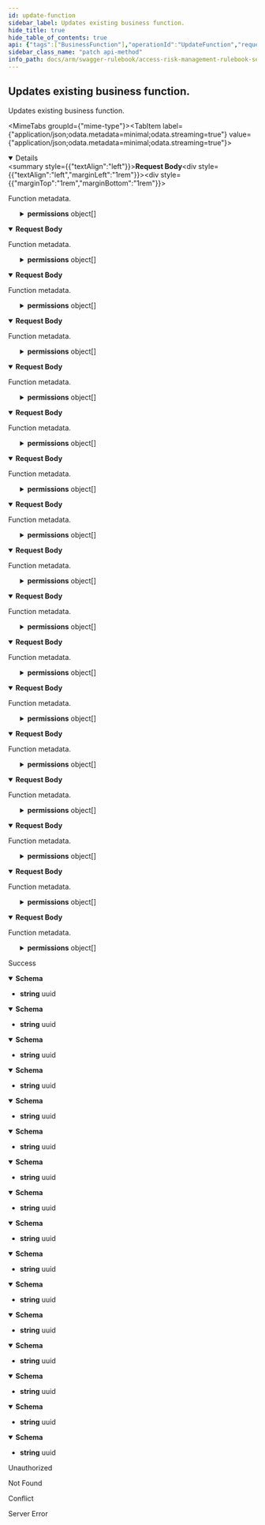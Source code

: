```yaml
---
id: update-function
sidebar_label: Updates existing business function.
hide_title: true
hide_table_of_contents: true
api: {"tags":["BusinessFunction"],"operationId":"UpdateFunction","requestBody":{"content":{"application/json;odata.metadata=minimal;odata.streaming=true":{"schema":{"description":"Represents a model for business function.","required":["code","name","description","businessProcessId"],"type":"object","properties":{"id":{"format":"uuid","description":"Identifier of the function.","type":"string"},"code":{"description":"Code of the function.","type":"string"},"name":{"description":"Name of the function.","type":"string"},"description":{"description":"Description of the function.","type":"string"},"businessProcessId":{"format":"uuid","description":"Identifier of related business process.","type":"string"},"tCodeOperator":{"enum":["undefined","and","or"],"type":"string"},"objectOperator":{"enum":["undefined","and","or"],"type":"string"},"permissions":{"description":"List of permissions.","uniqueItems":false,"type":"array","items":{"description":"Model for permission of business function.","type":"object","properties":{"name":{"description":"Name of the permission.","type":"string"},"objects":{"description":"List of objects.","uniqueItems":false,"type":"array","items":{"description":"Represents a model for authorization object.","type":"object","properties":{"name":{"description":"Name of the object.","type":"string"},"fields":{"description":"List of fields.","uniqueItems":false,"type":"array","items":{"description":"Represents a model for authorization field.","type":"object","properties":{"name":{"description":"Name of the field.","type":"string"},"valueFrom":{"description":"Beginning of values range.","type":"string"},"valueTo":{"description":"End of values range.","type":"string"}}}}}}}}}},"accountId":{"format":"int32","description":"Identifier of related account. It will be used by service account only.","type":"integer"}}}},"application/json;odata.metadata=minimal;odata.streaming=false":{"schema":{"description":"Represents a model for business function.","required":["code","name","description","businessProcessId"],"type":"object","properties":{"id":{"format":"uuid","description":"Identifier of the function.","type":"string"},"code":{"description":"Code of the function.","type":"string"},"name":{"description":"Name of the function.","type":"string"},"description":{"description":"Description of the function.","type":"string"},"businessProcessId":{"format":"uuid","description":"Identifier of related business process.","type":"string"},"tCodeOperator":{"enum":["undefined","and","or"],"type":"string"},"objectOperator":{"enum":["undefined","and","or"],"type":"string"},"permissions":{"description":"List of permissions.","uniqueItems":false,"type":"array","items":{"description":"Model for permission of business function.","type":"object","properties":{"name":{"description":"Name of the permission.","type":"string"},"objects":{"description":"List of objects.","uniqueItems":false,"type":"array","items":{"description":"Represents a model for authorization object.","type":"object","properties":{"name":{"description":"Name of the object.","type":"string"},"fields":{"description":"List of fields.","uniqueItems":false,"type":"array","items":{"description":"Represents a model for authorization field.","type":"object","properties":{"name":{"description":"Name of the field.","type":"string"},"valueFrom":{"description":"Beginning of values range.","type":"string"},"valueTo":{"description":"End of values range.","type":"string"}}}}}}}}}},"accountId":{"format":"int32","description":"Identifier of related account. It will be used by service account only.","type":"integer"}}}},"application/json;odata.metadata=minimal":{"schema":{"description":"Represents a model for business function.","required":["code","name","description","businessProcessId"],"type":"object","properties":{"id":{"format":"uuid","description":"Identifier of the function.","type":"string"},"code":{"description":"Code of the function.","type":"string"},"name":{"description":"Name of the function.","type":"string"},"description":{"description":"Description of the function.","type":"string"},"businessProcessId":{"format":"uuid","description":"Identifier of related business process.","type":"string"},"tCodeOperator":{"enum":["undefined","and","or"],"type":"string"},"objectOperator":{"enum":["undefined","and","or"],"type":"string"},"permissions":{"description":"List of permissions.","uniqueItems":false,"type":"array","items":{"description":"Model for permission of business function.","type":"object","properties":{"name":{"description":"Name of the permission.","type":"string"},"objects":{"description":"List of objects.","uniqueItems":false,"type":"array","items":{"description":"Represents a model for authorization object.","type":"object","properties":{"name":{"description":"Name of the object.","type":"string"},"fields":{"description":"List of fields.","uniqueItems":false,"type":"array","items":{"description":"Represents a model for authorization field.","type":"object","properties":{"name":{"description":"Name of the field.","type":"string"},"valueFrom":{"description":"Beginning of values range.","type":"string"},"valueTo":{"description":"End of values range.","type":"string"}}}}}}}}}},"accountId":{"format":"int32","description":"Identifier of related account. It will be used by service account only.","type":"integer"}}}},"application/json;odata.metadata=full;odata.streaming=true":{"schema":{"description":"Represents a model for business function.","required":["code","name","description","businessProcessId"],"type":"object","properties":{"id":{"format":"uuid","description":"Identifier of the function.","type":"string"},"code":{"description":"Code of the function.","type":"string"},"name":{"description":"Name of the function.","type":"string"},"description":{"description":"Description of the function.","type":"string"},"businessProcessId":{"format":"uuid","description":"Identifier of related business process.","type":"string"},"tCodeOperator":{"enum":["undefined","and","or"],"type":"string"},"objectOperator":{"enum":["undefined","and","or"],"type":"string"},"permissions":{"description":"List of permissions.","uniqueItems":false,"type":"array","items":{"description":"Model for permission of business function.","type":"object","properties":{"name":{"description":"Name of the permission.","type":"string"},"objects":{"description":"List of objects.","uniqueItems":false,"type":"array","items":{"description":"Represents a model for authorization object.","type":"object","properties":{"name":{"description":"Name of the object.","type":"string"},"fields":{"description":"List of fields.","uniqueItems":false,"type":"array","items":{"description":"Represents a model for authorization field.","type":"object","properties":{"name":{"description":"Name of the field.","type":"string"},"valueFrom":{"description":"Beginning of values range.","type":"string"},"valueTo":{"description":"End of values range.","type":"string"}}}}}}}}}},"accountId":{"format":"int32","description":"Identifier of related account. It will be used by service account only.","type":"integer"}}}},"application/json;odata.metadata=full;odata.streaming=false":{"schema":{"description":"Represents a model for business function.","required":["code","name","description","businessProcessId"],"type":"object","properties":{"id":{"format":"uuid","description":"Identifier of the function.","type":"string"},"code":{"description":"Code of the function.","type":"string"},"name":{"description":"Name of the function.","type":"string"},"description":{"description":"Description of the function.","type":"string"},"businessProcessId":{"format":"uuid","description":"Identifier of related business process.","type":"string"},"tCodeOperator":{"enum":["undefined","and","or"],"type":"string"},"objectOperator":{"enum":["undefined","and","or"],"type":"string"},"permissions":{"description":"List of permissions.","uniqueItems":false,"type":"array","items":{"description":"Model for permission of business function.","type":"object","properties":{"name":{"description":"Name of the permission.","type":"string"},"objects":{"description":"List of objects.","uniqueItems":false,"type":"array","items":{"description":"Represents a model for authorization object.","type":"object","properties":{"name":{"description":"Name of the object.","type":"string"},"fields":{"description":"List of fields.","uniqueItems":false,"type":"array","items":{"description":"Represents a model for authorization field.","type":"object","properties":{"name":{"description":"Name of the field.","type":"string"},"valueFrom":{"description":"Beginning of values range.","type":"string"},"valueTo":{"description":"End of values range.","type":"string"}}}}}}}}}},"accountId":{"format":"int32","description":"Identifier of related account. It will be used by service account only.","type":"integer"}}}},"application/json;odata.metadata=full":{"schema":{"description":"Represents a model for business function.","required":["code","name","description","businessProcessId"],"type":"object","properties":{"id":{"format":"uuid","description":"Identifier of the function.","type":"string"},"code":{"description":"Code of the function.","type":"string"},"name":{"description":"Name of the function.","type":"string"},"description":{"description":"Description of the function.","type":"string"},"businessProcessId":{"format":"uuid","description":"Identifier of related business process.","type":"string"},"tCodeOperator":{"enum":["undefined","and","or"],"type":"string"},"objectOperator":{"enum":["undefined","and","or"],"type":"string"},"permissions":{"description":"List of permissions.","uniqueItems":false,"type":"array","items":{"description":"Model for permission of business function.","type":"object","properties":{"name":{"description":"Name of the permission.","type":"string"},"objects":{"description":"List of objects.","uniqueItems":false,"type":"array","items":{"description":"Represents a model for authorization object.","type":"object","properties":{"name":{"description":"Name of the object.","type":"string"},"fields":{"description":"List of fields.","uniqueItems":false,"type":"array","items":{"description":"Represents a model for authorization field.","type":"object","properties":{"name":{"description":"Name of the field.","type":"string"},"valueFrom":{"description":"Beginning of values range.","type":"string"},"valueTo":{"description":"End of values range.","type":"string"}}}}}}}}}},"accountId":{"format":"int32","description":"Identifier of related account. It will be used by service account only.","type":"integer"}}}},"application/json;odata.metadata=none;odata.streaming=true":{"schema":{"description":"Represents a model for business function.","required":["code","name","description","businessProcessId"],"type":"object","properties":{"id":{"format":"uuid","description":"Identifier of the function.","type":"string"},"code":{"description":"Code of the function.","type":"string"},"name":{"description":"Name of the function.","type":"string"},"description":{"description":"Description of the function.","type":"string"},"businessProcessId":{"format":"uuid","description":"Identifier of related business process.","type":"string"},"tCodeOperator":{"enum":["undefined","and","or"],"type":"string"},"objectOperator":{"enum":["undefined","and","or"],"type":"string"},"permissions":{"description":"List of permissions.","uniqueItems":false,"type":"array","items":{"description":"Model for permission of business function.","type":"object","properties":{"name":{"description":"Name of the permission.","type":"string"},"objects":{"description":"List of objects.","uniqueItems":false,"type":"array","items":{"description":"Represents a model for authorization object.","type":"object","properties":{"name":{"description":"Name of the object.","type":"string"},"fields":{"description":"List of fields.","uniqueItems":false,"type":"array","items":{"description":"Represents a model for authorization field.","type":"object","properties":{"name":{"description":"Name of the field.","type":"string"},"valueFrom":{"description":"Beginning of values range.","type":"string"},"valueTo":{"description":"End of values range.","type":"string"}}}}}}}}}},"accountId":{"format":"int32","description":"Identifier of related account. It will be used by service account only.","type":"integer"}}}},"application/json;odata.metadata=none;odata.streaming=false":{"schema":{"description":"Represents a model for business function.","required":["code","name","description","businessProcessId"],"type":"object","properties":{"id":{"format":"uuid","description":"Identifier of the function.","type":"string"},"code":{"description":"Code of the function.","type":"string"},"name":{"description":"Name of the function.","type":"string"},"description":{"description":"Description of the function.","type":"string"},"businessProcessId":{"format":"uuid","description":"Identifier of related business process.","type":"string"},"tCodeOperator":{"enum":["undefined","and","or"],"type":"string"},"objectOperator":{"enum":["undefined","and","or"],"type":"string"},"permissions":{"description":"List of permissions.","uniqueItems":false,"type":"array","items":{"description":"Model for permission of business function.","type":"object","properties":{"name":{"description":"Name of the permission.","type":"string"},"objects":{"description":"List of objects.","uniqueItems":false,"type":"array","items":{"description":"Represents a model for authorization object.","type":"object","properties":{"name":{"description":"Name of the object.","type":"string"},"fields":{"description":"List of fields.","uniqueItems":false,"type":"array","items":{"description":"Represents a model for authorization field.","type":"object","properties":{"name":{"description":"Name of the field.","type":"string"},"valueFrom":{"description":"Beginning of values range.","type":"string"},"valueTo":{"description":"End of values range.","type":"string"}}}}}}}}}},"accountId":{"format":"int32","description":"Identifier of related account. It will be used by service account only.","type":"integer"}}}},"application/json;odata.metadata=none":{"schema":{"description":"Represents a model for business function.","required":["code","name","description","businessProcessId"],"type":"object","properties":{"id":{"format":"uuid","description":"Identifier of the function.","type":"string"},"code":{"description":"Code of the function.","type":"string"},"name":{"description":"Name of the function.","type":"string"},"description":{"description":"Description of the function.","type":"string"},"businessProcessId":{"format":"uuid","description":"Identifier of related business process.","type":"string"},"tCodeOperator":{"enum":["undefined","and","or"],"type":"string"},"objectOperator":{"enum":["undefined","and","or"],"type":"string"},"permissions":{"description":"List of permissions.","uniqueItems":false,"type":"array","items":{"description":"Model for permission of business function.","type":"object","properties":{"name":{"description":"Name of the permission.","type":"string"},"objects":{"description":"List of objects.","uniqueItems":false,"type":"array","items":{"description":"Represents a model for authorization object.","type":"object","properties":{"name":{"description":"Name of the object.","type":"string"},"fields":{"description":"List of fields.","uniqueItems":false,"type":"array","items":{"description":"Represents a model for authorization field.","type":"object","properties":{"name":{"description":"Name of the field.","type":"string"},"valueFrom":{"description":"Beginning of values range.","type":"string"},"valueTo":{"description":"End of values range.","type":"string"}}}}}}}}}},"accountId":{"format":"int32","description":"Identifier of related account. It will be used by service account only.","type":"integer"}}}},"application/json;odata.streaming=true":{"schema":{"description":"Represents a model for business function.","required":["code","name","description","businessProcessId"],"type":"object","properties":{"id":{"format":"uuid","description":"Identifier of the function.","type":"string"},"code":{"description":"Code of the function.","type":"string"},"name":{"description":"Name of the function.","type":"string"},"description":{"description":"Description of the function.","type":"string"},"businessProcessId":{"format":"uuid","description":"Identifier of related business process.","type":"string"},"tCodeOperator":{"enum":["undefined","and","or"],"type":"string"},"objectOperator":{"enum":["undefined","and","or"],"type":"string"},"permissions":{"description":"List of permissions.","uniqueItems":false,"type":"array","items":{"description":"Model for permission of business function.","type":"object","properties":{"name":{"description":"Name of the permission.","type":"string"},"objects":{"description":"List of objects.","uniqueItems":false,"type":"array","items":{"description":"Represents a model for authorization object.","type":"object","properties":{"name":{"description":"Name of the object.","type":"string"},"fields":{"description":"List of fields.","uniqueItems":false,"type":"array","items":{"description":"Represents a model for authorization field.","type":"object","properties":{"name":{"description":"Name of the field.","type":"string"},"valueFrom":{"description":"Beginning of values range.","type":"string"},"valueTo":{"description":"End of values range.","type":"string"}}}}}}}}}},"accountId":{"format":"int32","description":"Identifier of related account. It will be used by service account only.","type":"integer"}}}},"application/json;odata.streaming=false":{"schema":{"description":"Represents a model for business function.","required":["code","name","description","businessProcessId"],"type":"object","properties":{"id":{"format":"uuid","description":"Identifier of the function.","type":"string"},"code":{"description":"Code of the function.","type":"string"},"name":{"description":"Name of the function.","type":"string"},"description":{"description":"Description of the function.","type":"string"},"businessProcessId":{"format":"uuid","description":"Identifier of related business process.","type":"string"},"tCodeOperator":{"enum":["undefined","and","or"],"type":"string"},"objectOperator":{"enum":["undefined","and","or"],"type":"string"},"permissions":{"description":"List of permissions.","uniqueItems":false,"type":"array","items":{"description":"Model for permission of business function.","type":"object","properties":{"name":{"description":"Name of the permission.","type":"string"},"objects":{"description":"List of objects.","uniqueItems":false,"type":"array","items":{"description":"Represents a model for authorization object.","type":"object","properties":{"name":{"description":"Name of the object.","type":"string"},"fields":{"description":"List of fields.","uniqueItems":false,"type":"array","items":{"description":"Represents a model for authorization field.","type":"object","properties":{"name":{"description":"Name of the field.","type":"string"},"valueFrom":{"description":"Beginning of values range.","type":"string"},"valueTo":{"description":"End of values range.","type":"string"}}}}}}}}}},"accountId":{"format":"int32","description":"Identifier of related account. It will be used by service account only.","type":"integer"}}}},"application/json":{"schema":{"description":"Represents a model for business function.","required":["code","name","description","businessProcessId"],"type":"object","properties":{"id":{"format":"uuid","description":"Identifier of the function.","type":"string"},"code":{"description":"Code of the function.","type":"string"},"name":{"description":"Name of the function.","type":"string"},"description":{"description":"Description of the function.","type":"string"},"businessProcessId":{"format":"uuid","description":"Identifier of related business process.","type":"string"},"tCodeOperator":{"enum":["undefined","and","or"],"type":"string"},"objectOperator":{"enum":["undefined","and","or"],"type":"string"},"permissions":{"description":"List of permissions.","uniqueItems":false,"type":"array","items":{"description":"Model for permission of business function.","type":"object","properties":{"name":{"description":"Name of the permission.","type":"string"},"objects":{"description":"List of objects.","uniqueItems":false,"type":"array","items":{"description":"Represents a model for authorization object.","type":"object","properties":{"name":{"description":"Name of the object.","type":"string"},"fields":{"description":"List of fields.","uniqueItems":false,"type":"array","items":{"description":"Represents a model for authorization field.","type":"object","properties":{"name":{"description":"Name of the field.","type":"string"},"valueFrom":{"description":"Beginning of values range.","type":"string"},"valueTo":{"description":"End of values range.","type":"string"}}}}}}}}}},"accountId":{"format":"int32","description":"Identifier of related account. It will be used by service account only.","type":"integer"}}}},"application/xml":{"schema":{"description":"Represents a model for business function.","required":["code","name","description","businessProcessId"],"type":"object","properties":{"id":{"format":"uuid","description":"Identifier of the function.","type":"string"},"code":{"description":"Code of the function.","type":"string"},"name":{"description":"Name of the function.","type":"string"},"description":{"description":"Description of the function.","type":"string"},"businessProcessId":{"format":"uuid","description":"Identifier of related business process.","type":"string"},"tCodeOperator":{"enum":["undefined","and","or"],"type":"string"},"objectOperator":{"enum":["undefined","and","or"],"type":"string"},"permissions":{"description":"List of permissions.","uniqueItems":false,"type":"array","items":{"description":"Model for permission of business function.","type":"object","properties":{"name":{"description":"Name of the permission.","type":"string"},"objects":{"description":"List of objects.","uniqueItems":false,"type":"array","items":{"description":"Represents a model for authorization object.","type":"object","properties":{"name":{"description":"Name of the object.","type":"string"},"fields":{"description":"List of fields.","uniqueItems":false,"type":"array","items":{"description":"Represents a model for authorization field.","type":"object","properties":{"name":{"description":"Name of the field.","type":"string"},"valueFrom":{"description":"Beginning of values range.","type":"string"},"valueTo":{"description":"End of values range.","type":"string"}}}}}}}}}},"accountId":{"format":"int32","description":"Identifier of related account. It will be used by service account only.","type":"integer"}}}},"application/prs.odatatestxx-odata":{"schema":{"description":"Represents a model for business function.","required":["code","name","description","businessProcessId"],"type":"object","properties":{"id":{"format":"uuid","description":"Identifier of the function.","type":"string"},"code":{"description":"Code of the function.","type":"string"},"name":{"description":"Name of the function.","type":"string"},"description":{"description":"Description of the function.","type":"string"},"businessProcessId":{"format":"uuid","description":"Identifier of related business process.","type":"string"},"tCodeOperator":{"enum":["undefined","and","or"],"type":"string"},"objectOperator":{"enum":["undefined","and","or"],"type":"string"},"permissions":{"description":"List of permissions.","uniqueItems":false,"type":"array","items":{"description":"Model for permission of business function.","type":"object","properties":{"name":{"description":"Name of the permission.","type":"string"},"objects":{"description":"List of objects.","uniqueItems":false,"type":"array","items":{"description":"Represents a model for authorization object.","type":"object","properties":{"name":{"description":"Name of the object.","type":"string"},"fields":{"description":"List of fields.","uniqueItems":false,"type":"array","items":{"description":"Represents a model for authorization field.","type":"object","properties":{"name":{"description":"Name of the field.","type":"string"},"valueFrom":{"description":"Beginning of values range.","type":"string"},"valueTo":{"description":"End of values range.","type":"string"}}}}}}}}}},"accountId":{"format":"int32","description":"Identifier of related account. It will be used by service account only.","type":"integer"}}}},"application/json-patch+json":{"schema":{"description":"Represents a model for business function.","required":["code","name","description","businessProcessId"],"type":"object","properties":{"id":{"format":"uuid","description":"Identifier of the function.","type":"string"},"code":{"description":"Code of the function.","type":"string"},"name":{"description":"Name of the function.","type":"string"},"description":{"description":"Description of the function.","type":"string"},"businessProcessId":{"format":"uuid","description":"Identifier of related business process.","type":"string"},"tCodeOperator":{"enum":["undefined","and","or"],"type":"string"},"objectOperator":{"enum":["undefined","and","or"],"type":"string"},"permissions":{"description":"List of permissions.","uniqueItems":false,"type":"array","items":{"description":"Model for permission of business function.","type":"object","properties":{"name":{"description":"Name of the permission.","type":"string"},"objects":{"description":"List of objects.","uniqueItems":false,"type":"array","items":{"description":"Represents a model for authorization object.","type":"object","properties":{"name":{"description":"Name of the object.","type":"string"},"fields":{"description":"List of fields.","uniqueItems":false,"type":"array","items":{"description":"Represents a model for authorization field.","type":"object","properties":{"name":{"description":"Name of the field.","type":"string"},"valueFrom":{"description":"Beginning of values range.","type":"string"},"valueTo":{"description":"End of values range.","type":"string"}}}}}}}}}},"accountId":{"format":"int32","description":"Identifier of related account. It will be used by service account only.","type":"integer"}}}},"text/json":{"schema":{"description":"Represents a model for business function.","required":["code","name","description","businessProcessId"],"type":"object","properties":{"id":{"format":"uuid","description":"Identifier of the function.","type":"string"},"code":{"description":"Code of the function.","type":"string"},"name":{"description":"Name of the function.","type":"string"},"description":{"description":"Description of the function.","type":"string"},"businessProcessId":{"format":"uuid","description":"Identifier of related business process.","type":"string"},"tCodeOperator":{"enum":["undefined","and","or"],"type":"string"},"objectOperator":{"enum":["undefined","and","or"],"type":"string"},"permissions":{"description":"List of permissions.","uniqueItems":false,"type":"array","items":{"description":"Model for permission of business function.","type":"object","properties":{"name":{"description":"Name of the permission.","type":"string"},"objects":{"description":"List of objects.","uniqueItems":false,"type":"array","items":{"description":"Represents a model for authorization object.","type":"object","properties":{"name":{"description":"Name of the object.","type":"string"},"fields":{"description":"List of fields.","uniqueItems":false,"type":"array","items":{"description":"Represents a model for authorization field.","type":"object","properties":{"name":{"description":"Name of the field.","type":"string"},"valueFrom":{"description":"Beginning of values range.","type":"string"},"valueTo":{"description":"End of values range.","type":"string"}}}}}}}}}},"accountId":{"format":"int32","description":"Identifier of related account. It will be used by service account only.","type":"integer"}}}},"application/*+json":{"schema":{"description":"Represents a model for business function.","required":["code","name","description","businessProcessId"],"type":"object","properties":{"id":{"format":"uuid","description":"Identifier of the function.","type":"string"},"code":{"description":"Code of the function.","type":"string"},"name":{"description":"Name of the function.","type":"string"},"description":{"description":"Description of the function.","type":"string"},"businessProcessId":{"format":"uuid","description":"Identifier of related business process.","type":"string"},"tCodeOperator":{"enum":["undefined","and","or"],"type":"string"},"objectOperator":{"enum":["undefined","and","or"],"type":"string"},"permissions":{"description":"List of permissions.","uniqueItems":false,"type":"array","items":{"description":"Model for permission of business function.","type":"object","properties":{"name":{"description":"Name of the permission.","type":"string"},"objects":{"description":"List of objects.","uniqueItems":false,"type":"array","items":{"description":"Represents a model for authorization object.","type":"object","properties":{"name":{"description":"Name of the object.","type":"string"},"fields":{"description":"List of fields.","uniqueItems":false,"type":"array","items":{"description":"Represents a model for authorization field.","type":"object","properties":{"name":{"description":"Name of the field.","type":"string"},"valueFrom":{"description":"Beginning of values range.","type":"string"},"valueTo":{"description":"End of values range.","type":"string"}}}}}}}}}},"accountId":{"format":"int32","description":"Identifier of related account. It will be used by service account only.","type":"integer"}}}}},"description":"Function metadata."},"responses":{"200":{"description":"Success","content":{"application/json;odata.metadata=minimal;odata.streaming=true":{"schema":{"format":"uuid","type":"string"}},"application/json;odata.metadata=minimal;odata.streaming=false":{"schema":{"format":"uuid","type":"string"}},"application/json;odata.metadata=minimal":{"schema":{"format":"uuid","type":"string"}},"application/json;odata.metadata=full;odata.streaming=true":{"schema":{"format":"uuid","type":"string"}},"application/json;odata.metadata=full;odata.streaming=false":{"schema":{"format":"uuid","type":"string"}},"application/json;odata.metadata=full":{"schema":{"format":"uuid","type":"string"}},"application/json;odata.metadata=none;odata.streaming=true":{"schema":{"format":"uuid","type":"string"}},"application/json;odata.metadata=none;odata.streaming=false":{"schema":{"format":"uuid","type":"string"}},"application/json;odata.metadata=none":{"schema":{"format":"uuid","type":"string"}},"application/json;odata.streaming=true":{"schema":{"format":"uuid","type":"string"}},"application/json;odata.streaming=false":{"schema":{"format":"uuid","type":"string"}},"application/json":{"schema":{"format":"uuid","type":"string"}},"application/xml":{"schema":{"format":"uuid","type":"string"}},"application/prs.odatatestxx-odata":{"schema":{"format":"uuid","type":"string"}},"text/plain":{"schema":{"format":"uuid","type":"string"}},"text/json":{"schema":{"format":"uuid","type":"string"}}}},"401":{"description":"Unauthorized"},"404":{"description":"Not Found"},"409":{"description":"Conflict"},"500":{"description":"Server Error"}},"description":"Updates existing business function.","method":"patch","path":"/api/businessfunctions","jsonRequestBodyExample":{"id":"3fa85f64-5717-4562-b3fc-2c963f66afa6","code":"string","name":"string","description":"string","businessProcessId":"3fa85f64-5717-4562-b3fc-2c963f66afa6","tCodeOperator":"undefined","objectOperator":"undefined","permissions":[{"name":"string","objects":[{"name":"string","fields":[{"name":"string","valueFrom":"string","valueTo":"string"}]}]}],"accountId":0},"info":{"version":"v1","title":"Access Risk Management Rulebook Services"},"postman":{"name":"Updates existing business function.","description":{"type":"text/plain"},"url":{"path":["api","businessfunctions"],"host":["{{baseUrl}}"],"query":[],"variable":[]},"header":[{"key":"Content-Type","value":"application/json"},{"key":"Accept","value":"application/json;odata.metadata=minimal;odata.streaming=true"}],"method":"PATCH","body":{"mode":"raw","raw":"\"\"","options":{"raw":{"language":"json"}}}}}
sidebar_class_name: "patch api-method"
info_path: docs/arm/swagger-rulebook/access-risk-management-rulebook-services
---
```



## Updates existing business function.



Updates existing business function.

<MimeTabs groupId={"mime-type"}><TabItem label={"application/json;odata.metadata=minimal;odata.streaming=true"} value={"application/json;odata.metadata=minimal;odata.streaming=true"}><details style={{}} data-collapsed={false} open={true}><summary style={{"textAlign":"left"}}><strong>Request Body</strong></summary><div style={{"textAlign":"left","marginLeft":"1rem"}}><div style={{"marginTop":"1rem","marginBottom":"1rem"}}>

Function metadata.

</div></div><ul style={{"marginLeft":"1rem"}}><SchemaItem collapsible={false} name={"id"} required={false} schemaDescription={"Identifier of the function."} schemaName={"uuid"} qualifierMessage={undefined} defaultValue={undefined}></SchemaItem><SchemaItem collapsible={false} name={"code"} required={true} schemaDescription={"Code of the function."} schemaName={"string"} qualifierMessage={undefined} defaultValue={undefined}></SchemaItem><SchemaItem collapsible={false} name={"name"} required={true} schemaDescription={"Name of the function."} schemaName={"string"} qualifierMessage={undefined} defaultValue={undefined}></SchemaItem><SchemaItem collapsible={false} name={"description"} required={true} schemaDescription={"Description of the function."} schemaName={"string"} qualifierMessage={undefined} defaultValue={undefined}></SchemaItem><SchemaItem collapsible={false} name={"businessProcessId"} required={true} schemaDescription={"Identifier of related business process."} schemaName={"uuid"} qualifierMessage={undefined} defaultValue={undefined}></SchemaItem><SchemaItem collapsible={false} name={"tCodeOperator"} required={false} schemaDescription={undefined} schemaName={"string"} qualifierMessage={"**Possible values:** [`undefined`, `and`, `or`]"} defaultValue={undefined}></SchemaItem><SchemaItem collapsible={false} name={"objectOperator"} required={false} schemaDescription={undefined} schemaName={"string"} qualifierMessage={"**Possible values:** [`undefined`, `and`, `or`]"} defaultValue={undefined}></SchemaItem><SchemaItem collapsible={true} className={"schemaItem"}><details style={{}}><summary style={{}}><strong>permissions</strong><span style={{"opacity":"0.6"}}> object[]</span></summary><div style={{"marginLeft":"1rem"}}><div style={{"marginTop":".5rem","marginBottom":".5rem"}}>

List of permissions.

</div><SchemaItem collapsible={false} name={"name"} required={false} schemaDescription={"Name of the permission."} schemaName={"string"} qualifierMessage={undefined} defaultValue={undefined}></SchemaItem><SchemaItem collapsible={true} className={"schemaItem"}><details style={{}}><summary style={{}}><strong>objects</strong><span style={{"opacity":"0.6"}}> object[]</span></summary><div style={{"marginLeft":"1rem"}}><div style={{"marginTop":".5rem","marginBottom":".5rem"}}>

List of objects.

</div><SchemaItem collapsible={false} name={"name"} required={false} schemaDescription={"Name of the object."} schemaName={"string"} qualifierMessage={undefined} defaultValue={undefined}></SchemaItem><SchemaItem collapsible={true} className={"schemaItem"}><details style={{}}><summary style={{}}><strong>fields</strong><span style={{"opacity":"0.6"}}> object[]</span></summary><div style={{"marginLeft":"1rem"}}><div style={{"marginTop":".5rem","marginBottom":".5rem"}}>

List of fields.

</div><SchemaItem collapsible={false} name={"name"} required={false} schemaDescription={"Name of the field."} schemaName={"string"} qualifierMessage={undefined} defaultValue={undefined}></SchemaItem><SchemaItem collapsible={false} name={"valueFrom"} required={false} schemaDescription={"Beginning of values range."} schemaName={"string"} qualifierMessage={undefined} defaultValue={undefined}></SchemaItem><SchemaItem collapsible={false} name={"valueTo"} required={false} schemaDescription={"End of values range."} schemaName={"string"} qualifierMessage={undefined} defaultValue={undefined}></SchemaItem></div></details></SchemaItem></div></details></SchemaItem></div></details></SchemaItem><SchemaItem collapsible={false} name={"accountId"} required={false} schemaDescription={"Identifier of related account. It will be used by service account only."} schemaName={"int32"} qualifierMessage={undefined} defaultValue={undefined}></SchemaItem></ul></details></TabItem><TabItem label={"application/json;odata.metadata=minimal;odata.streaming=false"} value={"application/json;odata.metadata=minimal;odata.streaming=false"}><details style={{}} data-collapsed={false} open={true}><summary style={{"textAlign":"left"}}><strong>Request Body</strong></summary><div style={{"textAlign":"left","marginLeft":"1rem"}}><div style={{"marginTop":"1rem","marginBottom":"1rem"}}>

Function metadata.

</div></div><ul style={{"marginLeft":"1rem"}}><SchemaItem collapsible={false} name={"id"} required={false} schemaDescription={"Identifier of the function."} schemaName={"uuid"} qualifierMessage={undefined} defaultValue={undefined}></SchemaItem><SchemaItem collapsible={false} name={"code"} required={true} schemaDescription={"Code of the function."} schemaName={"string"} qualifierMessage={undefined} defaultValue={undefined}></SchemaItem><SchemaItem collapsible={false} name={"name"} required={true} schemaDescription={"Name of the function."} schemaName={"string"} qualifierMessage={undefined} defaultValue={undefined}></SchemaItem><SchemaItem collapsible={false} name={"description"} required={true} schemaDescription={"Description of the function."} schemaName={"string"} qualifierMessage={undefined} defaultValue={undefined}></SchemaItem><SchemaItem collapsible={false} name={"businessProcessId"} required={true} schemaDescription={"Identifier of related business process."} schemaName={"uuid"} qualifierMessage={undefined} defaultValue={undefined}></SchemaItem><SchemaItem collapsible={false} name={"tCodeOperator"} required={false} schemaDescription={undefined} schemaName={"string"} qualifierMessage={"**Possible values:** [`undefined`, `and`, `or`]"} defaultValue={undefined}></SchemaItem><SchemaItem collapsible={false} name={"objectOperator"} required={false} schemaDescription={undefined} schemaName={"string"} qualifierMessage={"**Possible values:** [`undefined`, `and`, `or`]"} defaultValue={undefined}></SchemaItem><SchemaItem collapsible={true} className={"schemaItem"}><details style={{}}><summary style={{}}><strong>permissions</strong><span style={{"opacity":"0.6"}}> object[]</span></summary><div style={{"marginLeft":"1rem"}}><div style={{"marginTop":".5rem","marginBottom":".5rem"}}>

List of permissions.

</div><SchemaItem collapsible={false} name={"name"} required={false} schemaDescription={"Name of the permission."} schemaName={"string"} qualifierMessage={undefined} defaultValue={undefined}></SchemaItem><SchemaItem collapsible={true} className={"schemaItem"}><details style={{}}><summary style={{}}><strong>objects</strong><span style={{"opacity":"0.6"}}> object[]</span></summary><div style={{"marginLeft":"1rem"}}><div style={{"marginTop":".5rem","marginBottom":".5rem"}}>

List of objects.

</div><SchemaItem collapsible={false} name={"name"} required={false} schemaDescription={"Name of the object."} schemaName={"string"} qualifierMessage={undefined} defaultValue={undefined}></SchemaItem><SchemaItem collapsible={true} className={"schemaItem"}><details style={{}}><summary style={{}}><strong>fields</strong><span style={{"opacity":"0.6"}}> object[]</span></summary><div style={{"marginLeft":"1rem"}}><div style={{"marginTop":".5rem","marginBottom":".5rem"}}>

List of fields.

</div><SchemaItem collapsible={false} name={"name"} required={false} schemaDescription={"Name of the field."} schemaName={"string"} qualifierMessage={undefined} defaultValue={undefined}></SchemaItem><SchemaItem collapsible={false} name={"valueFrom"} required={false} schemaDescription={"Beginning of values range."} schemaName={"string"} qualifierMessage={undefined} defaultValue={undefined}></SchemaItem><SchemaItem collapsible={false} name={"valueTo"} required={false} schemaDescription={"End of values range."} schemaName={"string"} qualifierMessage={undefined} defaultValue={undefined}></SchemaItem></div></details></SchemaItem></div></details></SchemaItem></div></details></SchemaItem><SchemaItem collapsible={false} name={"accountId"} required={false} schemaDescription={"Identifier of related account. It will be used by service account only."} schemaName={"int32"} qualifierMessage={undefined} defaultValue={undefined}></SchemaItem></ul></details></TabItem><TabItem label={"application/json;odata.metadata=minimal"} value={"application/json;odata.metadata=minimal"}><details style={{}} data-collapsed={false} open={true}><summary style={{"textAlign":"left"}}><strong>Request Body</strong></summary><div style={{"textAlign":"left","marginLeft":"1rem"}}><div style={{"marginTop":"1rem","marginBottom":"1rem"}}>

Function metadata.

</div></div><ul style={{"marginLeft":"1rem"}}><SchemaItem collapsible={false} name={"id"} required={false} schemaDescription={"Identifier of the function."} schemaName={"uuid"} qualifierMessage={undefined} defaultValue={undefined}></SchemaItem><SchemaItem collapsible={false} name={"code"} required={true} schemaDescription={"Code of the function."} schemaName={"string"} qualifierMessage={undefined} defaultValue={undefined}></SchemaItem><SchemaItem collapsible={false} name={"name"} required={true} schemaDescription={"Name of the function."} schemaName={"string"} qualifierMessage={undefined} defaultValue={undefined}></SchemaItem><SchemaItem collapsible={false} name={"description"} required={true} schemaDescription={"Description of the function."} schemaName={"string"} qualifierMessage={undefined} defaultValue={undefined}></SchemaItem><SchemaItem collapsible={false} name={"businessProcessId"} required={true} schemaDescription={"Identifier of related business process."} schemaName={"uuid"} qualifierMessage={undefined} defaultValue={undefined}></SchemaItem><SchemaItem collapsible={false} name={"tCodeOperator"} required={false} schemaDescription={undefined} schemaName={"string"} qualifierMessage={"**Possible values:** [`undefined`, `and`, `or`]"} defaultValue={undefined}></SchemaItem><SchemaItem collapsible={false} name={"objectOperator"} required={false} schemaDescription={undefined} schemaName={"string"} qualifierMessage={"**Possible values:** [`undefined`, `and`, `or`]"} defaultValue={undefined}></SchemaItem><SchemaItem collapsible={true} className={"schemaItem"}><details style={{}}><summary style={{}}><strong>permissions</strong><span style={{"opacity":"0.6"}}> object[]</span></summary><div style={{"marginLeft":"1rem"}}><div style={{"marginTop":".5rem","marginBottom":".5rem"}}>

List of permissions.

</div><SchemaItem collapsible={false} name={"name"} required={false} schemaDescription={"Name of the permission."} schemaName={"string"} qualifierMessage={undefined} defaultValue={undefined}></SchemaItem><SchemaItem collapsible={true} className={"schemaItem"}><details style={{}}><summary style={{}}><strong>objects</strong><span style={{"opacity":"0.6"}}> object[]</span></summary><div style={{"marginLeft":"1rem"}}><div style={{"marginTop":".5rem","marginBottom":".5rem"}}>

List of objects.

</div><SchemaItem collapsible={false} name={"name"} required={false} schemaDescription={"Name of the object."} schemaName={"string"} qualifierMessage={undefined} defaultValue={undefined}></SchemaItem><SchemaItem collapsible={true} className={"schemaItem"}><details style={{}}><summary style={{}}><strong>fields</strong><span style={{"opacity":"0.6"}}> object[]</span></summary><div style={{"marginLeft":"1rem"}}><div style={{"marginTop":".5rem","marginBottom":".5rem"}}>

List of fields.

</div><SchemaItem collapsible={false} name={"name"} required={false} schemaDescription={"Name of the field."} schemaName={"string"} qualifierMessage={undefined} defaultValue={undefined}></SchemaItem><SchemaItem collapsible={false} name={"valueFrom"} required={false} schemaDescription={"Beginning of values range."} schemaName={"string"} qualifierMessage={undefined} defaultValue={undefined}></SchemaItem><SchemaItem collapsible={false} name={"valueTo"} required={false} schemaDescription={"End of values range."} schemaName={"string"} qualifierMessage={undefined} defaultValue={undefined}></SchemaItem></div></details></SchemaItem></div></details></SchemaItem></div></details></SchemaItem><SchemaItem collapsible={false} name={"accountId"} required={false} schemaDescription={"Identifier of related account. It will be used by service account only."} schemaName={"int32"} qualifierMessage={undefined} defaultValue={undefined}></SchemaItem></ul></details></TabItem><TabItem label={"application/json;odata.metadata=full;odata.streaming=true"} value={"application/json;odata.metadata=full;odata.streaming=true"}><details style={{}} data-collapsed={false} open={true}><summary style={{"textAlign":"left"}}><strong>Request Body</strong></summary><div style={{"textAlign":"left","marginLeft":"1rem"}}><div style={{"marginTop":"1rem","marginBottom":"1rem"}}>

Function metadata.

</div></div><ul style={{"marginLeft":"1rem"}}><SchemaItem collapsible={false} name={"id"} required={false} schemaDescription={"Identifier of the function."} schemaName={"uuid"} qualifierMessage={undefined} defaultValue={undefined}></SchemaItem><SchemaItem collapsible={false} name={"code"} required={true} schemaDescription={"Code of the function."} schemaName={"string"} qualifierMessage={undefined} defaultValue={undefined}></SchemaItem><SchemaItem collapsible={false} name={"name"} required={true} schemaDescription={"Name of the function."} schemaName={"string"} qualifierMessage={undefined} defaultValue={undefined}></SchemaItem><SchemaItem collapsible={false} name={"description"} required={true} schemaDescription={"Description of the function."} schemaName={"string"} qualifierMessage={undefined} defaultValue={undefined}></SchemaItem><SchemaItem collapsible={false} name={"businessProcessId"} required={true} schemaDescription={"Identifier of related business process."} schemaName={"uuid"} qualifierMessage={undefined} defaultValue={undefined}></SchemaItem><SchemaItem collapsible={false} name={"tCodeOperator"} required={false} schemaDescription={undefined} schemaName={"string"} qualifierMessage={"**Possible values:** [`undefined`, `and`, `or`]"} defaultValue={undefined}></SchemaItem><SchemaItem collapsible={false} name={"objectOperator"} required={false} schemaDescription={undefined} schemaName={"string"} qualifierMessage={"**Possible values:** [`undefined`, `and`, `or`]"} defaultValue={undefined}></SchemaItem><SchemaItem collapsible={true} className={"schemaItem"}><details style={{}}><summary style={{}}><strong>permissions</strong><span style={{"opacity":"0.6"}}> object[]</span></summary><div style={{"marginLeft":"1rem"}}><div style={{"marginTop":".5rem","marginBottom":".5rem"}}>

List of permissions.

</div><SchemaItem collapsible={false} name={"name"} required={false} schemaDescription={"Name of the permission."} schemaName={"string"} qualifierMessage={undefined} defaultValue={undefined}></SchemaItem><SchemaItem collapsible={true} className={"schemaItem"}><details style={{}}><summary style={{}}><strong>objects</strong><span style={{"opacity":"0.6"}}> object[]</span></summary><div style={{"marginLeft":"1rem"}}><div style={{"marginTop":".5rem","marginBottom":".5rem"}}>

List of objects.

</div><SchemaItem collapsible={false} name={"name"} required={false} schemaDescription={"Name of the object."} schemaName={"string"} qualifierMessage={undefined} defaultValue={undefined}></SchemaItem><SchemaItem collapsible={true} className={"schemaItem"}><details style={{}}><summary style={{}}><strong>fields</strong><span style={{"opacity":"0.6"}}> object[]</span></summary><div style={{"marginLeft":"1rem"}}><div style={{"marginTop":".5rem","marginBottom":".5rem"}}>

List of fields.

</div><SchemaItem collapsible={false} name={"name"} required={false} schemaDescription={"Name of the field."} schemaName={"string"} qualifierMessage={undefined} defaultValue={undefined}></SchemaItem><SchemaItem collapsible={false} name={"valueFrom"} required={false} schemaDescription={"Beginning of values range."} schemaName={"string"} qualifierMessage={undefined} defaultValue={undefined}></SchemaItem><SchemaItem collapsible={false} name={"valueTo"} required={false} schemaDescription={"End of values range."} schemaName={"string"} qualifierMessage={undefined} defaultValue={undefined}></SchemaItem></div></details></SchemaItem></div></details></SchemaItem></div></details></SchemaItem><SchemaItem collapsible={false} name={"accountId"} required={false} schemaDescription={"Identifier of related account. It will be used by service account only."} schemaName={"int32"} qualifierMessage={undefined} defaultValue={undefined}></SchemaItem></ul></details></TabItem><TabItem label={"application/json;odata.metadata=full;odata.streaming=false"} value={"application/json;odata.metadata=full;odata.streaming=false"}><details style={{}} data-collapsed={false} open={true}><summary style={{"textAlign":"left"}}><strong>Request Body</strong></summary><div style={{"textAlign":"left","marginLeft":"1rem"}}><div style={{"marginTop":"1rem","marginBottom":"1rem"}}>

Function metadata.

</div></div><ul style={{"marginLeft":"1rem"}}><SchemaItem collapsible={false} name={"id"} required={false} schemaDescription={"Identifier of the function."} schemaName={"uuid"} qualifierMessage={undefined} defaultValue={undefined}></SchemaItem><SchemaItem collapsible={false} name={"code"} required={true} schemaDescription={"Code of the function."} schemaName={"string"} qualifierMessage={undefined} defaultValue={undefined}></SchemaItem><SchemaItem collapsible={false} name={"name"} required={true} schemaDescription={"Name of the function."} schemaName={"string"} qualifierMessage={undefined} defaultValue={undefined}></SchemaItem><SchemaItem collapsible={false} name={"description"} required={true} schemaDescription={"Description of the function."} schemaName={"string"} qualifierMessage={undefined} defaultValue={undefined}></SchemaItem><SchemaItem collapsible={false} name={"businessProcessId"} required={true} schemaDescription={"Identifier of related business process."} schemaName={"uuid"} qualifierMessage={undefined} defaultValue={undefined}></SchemaItem><SchemaItem collapsible={false} name={"tCodeOperator"} required={false} schemaDescription={undefined} schemaName={"string"} qualifierMessage={"**Possible values:** [`undefined`, `and`, `or`]"} defaultValue={undefined}></SchemaItem><SchemaItem collapsible={false} name={"objectOperator"} required={false} schemaDescription={undefined} schemaName={"string"} qualifierMessage={"**Possible values:** [`undefined`, `and`, `or`]"} defaultValue={undefined}></SchemaItem><SchemaItem collapsible={true} className={"schemaItem"}><details style={{}}><summary style={{}}><strong>permissions</strong><span style={{"opacity":"0.6"}}> object[]</span></summary><div style={{"marginLeft":"1rem"}}><div style={{"marginTop":".5rem","marginBottom":".5rem"}}>

List of permissions.

</div><SchemaItem collapsible={false} name={"name"} required={false} schemaDescription={"Name of the permission."} schemaName={"string"} qualifierMessage={undefined} defaultValue={undefined}></SchemaItem><SchemaItem collapsible={true} className={"schemaItem"}><details style={{}}><summary style={{}}><strong>objects</strong><span style={{"opacity":"0.6"}}> object[]</span></summary><div style={{"marginLeft":"1rem"}}><div style={{"marginTop":".5rem","marginBottom":".5rem"}}>

List of objects.

</div><SchemaItem collapsible={false} name={"name"} required={false} schemaDescription={"Name of the object."} schemaName={"string"} qualifierMessage={undefined} defaultValue={undefined}></SchemaItem><SchemaItem collapsible={true} className={"schemaItem"}><details style={{}}><summary style={{}}><strong>fields</strong><span style={{"opacity":"0.6"}}> object[]</span></summary><div style={{"marginLeft":"1rem"}}><div style={{"marginTop":".5rem","marginBottom":".5rem"}}>

List of fields.

</div><SchemaItem collapsible={false} name={"name"} required={false} schemaDescription={"Name of the field."} schemaName={"string"} qualifierMessage={undefined} defaultValue={undefined}></SchemaItem><SchemaItem collapsible={false} name={"valueFrom"} required={false} schemaDescription={"Beginning of values range."} schemaName={"string"} qualifierMessage={undefined} defaultValue={undefined}></SchemaItem><SchemaItem collapsible={false} name={"valueTo"} required={false} schemaDescription={"End of values range."} schemaName={"string"} qualifierMessage={undefined} defaultValue={undefined}></SchemaItem></div></details></SchemaItem></div></details></SchemaItem></div></details></SchemaItem><SchemaItem collapsible={false} name={"accountId"} required={false} schemaDescription={"Identifier of related account. It will be used by service account only."} schemaName={"int32"} qualifierMessage={undefined} defaultValue={undefined}></SchemaItem></ul></details></TabItem><TabItem label={"application/json;odata.metadata=full"} value={"application/json;odata.metadata=full"}><details style={{}} data-collapsed={false} open={true}><summary style={{"textAlign":"left"}}><strong>Request Body</strong></summary><div style={{"textAlign":"left","marginLeft":"1rem"}}><div style={{"marginTop":"1rem","marginBottom":"1rem"}}>

Function metadata.

</div></div><ul style={{"marginLeft":"1rem"}}><SchemaItem collapsible={false} name={"id"} required={false} schemaDescription={"Identifier of the function."} schemaName={"uuid"} qualifierMessage={undefined} defaultValue={undefined}></SchemaItem><SchemaItem collapsible={false} name={"code"} required={true} schemaDescription={"Code of the function."} schemaName={"string"} qualifierMessage={undefined} defaultValue={undefined}></SchemaItem><SchemaItem collapsible={false} name={"name"} required={true} schemaDescription={"Name of the function."} schemaName={"string"} qualifierMessage={undefined} defaultValue={undefined}></SchemaItem><SchemaItem collapsible={false} name={"description"} required={true} schemaDescription={"Description of the function."} schemaName={"string"} qualifierMessage={undefined} defaultValue={undefined}></SchemaItem><SchemaItem collapsible={false} name={"businessProcessId"} required={true} schemaDescription={"Identifier of related business process."} schemaName={"uuid"} qualifierMessage={undefined} defaultValue={undefined}></SchemaItem><SchemaItem collapsible={false} name={"tCodeOperator"} required={false} schemaDescription={undefined} schemaName={"string"} qualifierMessage={"**Possible values:** [`undefined`, `and`, `or`]"} defaultValue={undefined}></SchemaItem><SchemaItem collapsible={false} name={"objectOperator"} required={false} schemaDescription={undefined} schemaName={"string"} qualifierMessage={"**Possible values:** [`undefined`, `and`, `or`]"} defaultValue={undefined}></SchemaItem><SchemaItem collapsible={true} className={"schemaItem"}><details style={{}}><summary style={{}}><strong>permissions</strong><span style={{"opacity":"0.6"}}> object[]</span></summary><div style={{"marginLeft":"1rem"}}><div style={{"marginTop":".5rem","marginBottom":".5rem"}}>

List of permissions.

</div><SchemaItem collapsible={false} name={"name"} required={false} schemaDescription={"Name of the permission."} schemaName={"string"} qualifierMessage={undefined} defaultValue={undefined}></SchemaItem><SchemaItem collapsible={true} className={"schemaItem"}><details style={{}}><summary style={{}}><strong>objects</strong><span style={{"opacity":"0.6"}}> object[]</span></summary><div style={{"marginLeft":"1rem"}}><div style={{"marginTop":".5rem","marginBottom":".5rem"}}>

List of objects.

</div><SchemaItem collapsible={false} name={"name"} required={false} schemaDescription={"Name of the object."} schemaName={"string"} qualifierMessage={undefined} defaultValue={undefined}></SchemaItem><SchemaItem collapsible={true} className={"schemaItem"}><details style={{}}><summary style={{}}><strong>fields</strong><span style={{"opacity":"0.6"}}> object[]</span></summary><div style={{"marginLeft":"1rem"}}><div style={{"marginTop":".5rem","marginBottom":".5rem"}}>

List of fields.

</div><SchemaItem collapsible={false} name={"name"} required={false} schemaDescription={"Name of the field."} schemaName={"string"} qualifierMessage={undefined} defaultValue={undefined}></SchemaItem><SchemaItem collapsible={false} name={"valueFrom"} required={false} schemaDescription={"Beginning of values range."} schemaName={"string"} qualifierMessage={undefined} defaultValue={undefined}></SchemaItem><SchemaItem collapsible={false} name={"valueTo"} required={false} schemaDescription={"End of values range."} schemaName={"string"} qualifierMessage={undefined} defaultValue={undefined}></SchemaItem></div></details></SchemaItem></div></details></SchemaItem></div></details></SchemaItem><SchemaItem collapsible={false} name={"accountId"} required={false} schemaDescription={"Identifier of related account. It will be used by service account only."} schemaName={"int32"} qualifierMessage={undefined} defaultValue={undefined}></SchemaItem></ul></details></TabItem><TabItem label={"application/json;odata.metadata=none;odata.streaming=true"} value={"application/json;odata.metadata=none;odata.streaming=true"}><details style={{}} data-collapsed={false} open={true}><summary style={{"textAlign":"left"}}><strong>Request Body</strong></summary><div style={{"textAlign":"left","marginLeft":"1rem"}}><div style={{"marginTop":"1rem","marginBottom":"1rem"}}>

Function metadata.

</div></div><ul style={{"marginLeft":"1rem"}}><SchemaItem collapsible={false} name={"id"} required={false} schemaDescription={"Identifier of the function."} schemaName={"uuid"} qualifierMessage={undefined} defaultValue={undefined}></SchemaItem><SchemaItem collapsible={false} name={"code"} required={true} schemaDescription={"Code of the function."} schemaName={"string"} qualifierMessage={undefined} defaultValue={undefined}></SchemaItem><SchemaItem collapsible={false} name={"name"} required={true} schemaDescription={"Name of the function."} schemaName={"string"} qualifierMessage={undefined} defaultValue={undefined}></SchemaItem><SchemaItem collapsible={false} name={"description"} required={true} schemaDescription={"Description of the function."} schemaName={"string"} qualifierMessage={undefined} defaultValue={undefined}></SchemaItem><SchemaItem collapsible={false} name={"businessProcessId"} required={true} schemaDescription={"Identifier of related business process."} schemaName={"uuid"} qualifierMessage={undefined} defaultValue={undefined}></SchemaItem><SchemaItem collapsible={false} name={"tCodeOperator"} required={false} schemaDescription={undefined} schemaName={"string"} qualifierMessage={"**Possible values:** [`undefined`, `and`, `or`]"} defaultValue={undefined}></SchemaItem><SchemaItem collapsible={false} name={"objectOperator"} required={false} schemaDescription={undefined} schemaName={"string"} qualifierMessage={"**Possible values:** [`undefined`, `and`, `or`]"} defaultValue={undefined}></SchemaItem><SchemaItem collapsible={true} className={"schemaItem"}><details style={{}}><summary style={{}}><strong>permissions</strong><span style={{"opacity":"0.6"}}> object[]</span></summary><div style={{"marginLeft":"1rem"}}><div style={{"marginTop":".5rem","marginBottom":".5rem"}}>

List of permissions.

</div><SchemaItem collapsible={false} name={"name"} required={false} schemaDescription={"Name of the permission."} schemaName={"string"} qualifierMessage={undefined} defaultValue={undefined}></SchemaItem><SchemaItem collapsible={true} className={"schemaItem"}><details style={{}}><summary style={{}}><strong>objects</strong><span style={{"opacity":"0.6"}}> object[]</span></summary><div style={{"marginLeft":"1rem"}}><div style={{"marginTop":".5rem","marginBottom":".5rem"}}>

List of objects.

</div><SchemaItem collapsible={false} name={"name"} required={false} schemaDescription={"Name of the object."} schemaName={"string"} qualifierMessage={undefined} defaultValue={undefined}></SchemaItem><SchemaItem collapsible={true} className={"schemaItem"}><details style={{}}><summary style={{}}><strong>fields</strong><span style={{"opacity":"0.6"}}> object[]</span></summary><div style={{"marginLeft":"1rem"}}><div style={{"marginTop":".5rem","marginBottom":".5rem"}}>

List of fields.

</div><SchemaItem collapsible={false} name={"name"} required={false} schemaDescription={"Name of the field."} schemaName={"string"} qualifierMessage={undefined} defaultValue={undefined}></SchemaItem><SchemaItem collapsible={false} name={"valueFrom"} required={false} schemaDescription={"Beginning of values range."} schemaName={"string"} qualifierMessage={undefined} defaultValue={undefined}></SchemaItem><SchemaItem collapsible={false} name={"valueTo"} required={false} schemaDescription={"End of values range."} schemaName={"string"} qualifierMessage={undefined} defaultValue={undefined}></SchemaItem></div></details></SchemaItem></div></details></SchemaItem></div></details></SchemaItem><SchemaItem collapsible={false} name={"accountId"} required={false} schemaDescription={"Identifier of related account. It will be used by service account only."} schemaName={"int32"} qualifierMessage={undefined} defaultValue={undefined}></SchemaItem></ul></details></TabItem><TabItem label={"application/json;odata.metadata=none;odata.streaming=false"} value={"application/json;odata.metadata=none;odata.streaming=false"}><details style={{}} data-collapsed={false} open={true}><summary style={{"textAlign":"left"}}><strong>Request Body</strong></summary><div style={{"textAlign":"left","marginLeft":"1rem"}}><div style={{"marginTop":"1rem","marginBottom":"1rem"}}>

Function metadata.

</div></div><ul style={{"marginLeft":"1rem"}}><SchemaItem collapsible={false} name={"id"} required={false} schemaDescription={"Identifier of the function."} schemaName={"uuid"} qualifierMessage={undefined} defaultValue={undefined}></SchemaItem><SchemaItem collapsible={false} name={"code"} required={true} schemaDescription={"Code of the function."} schemaName={"string"} qualifierMessage={undefined} defaultValue={undefined}></SchemaItem><SchemaItem collapsible={false} name={"name"} required={true} schemaDescription={"Name of the function."} schemaName={"string"} qualifierMessage={undefined} defaultValue={undefined}></SchemaItem><SchemaItem collapsible={false} name={"description"} required={true} schemaDescription={"Description of the function."} schemaName={"string"} qualifierMessage={undefined} defaultValue={undefined}></SchemaItem><SchemaItem collapsible={false} name={"businessProcessId"} required={true} schemaDescription={"Identifier of related business process."} schemaName={"uuid"} qualifierMessage={undefined} defaultValue={undefined}></SchemaItem><SchemaItem collapsible={false} name={"tCodeOperator"} required={false} schemaDescription={undefined} schemaName={"string"} qualifierMessage={"**Possible values:** [`undefined`, `and`, `or`]"} defaultValue={undefined}></SchemaItem><SchemaItem collapsible={false} name={"objectOperator"} required={false} schemaDescription={undefined} schemaName={"string"} qualifierMessage={"**Possible values:** [`undefined`, `and`, `or`]"} defaultValue={undefined}></SchemaItem><SchemaItem collapsible={true} className={"schemaItem"}><details style={{}}><summary style={{}}><strong>permissions</strong><span style={{"opacity":"0.6"}}> object[]</span></summary><div style={{"marginLeft":"1rem"}}><div style={{"marginTop":".5rem","marginBottom":".5rem"}}>

List of permissions.

</div><SchemaItem collapsible={false} name={"name"} required={false} schemaDescription={"Name of the permission."} schemaName={"string"} qualifierMessage={undefined} defaultValue={undefined}></SchemaItem><SchemaItem collapsible={true} className={"schemaItem"}><details style={{}}><summary style={{}}><strong>objects</strong><span style={{"opacity":"0.6"}}> object[]</span></summary><div style={{"marginLeft":"1rem"}}><div style={{"marginTop":".5rem","marginBottom":".5rem"}}>

List of objects.

</div><SchemaItem collapsible={false} name={"name"} required={false} schemaDescription={"Name of the object."} schemaName={"string"} qualifierMessage={undefined} defaultValue={undefined}></SchemaItem><SchemaItem collapsible={true} className={"schemaItem"}><details style={{}}><summary style={{}}><strong>fields</strong><span style={{"opacity":"0.6"}}> object[]</span></summary><div style={{"marginLeft":"1rem"}}><div style={{"marginTop":".5rem","marginBottom":".5rem"}}>

List of fields.

</div><SchemaItem collapsible={false} name={"name"} required={false} schemaDescription={"Name of the field."} schemaName={"string"} qualifierMessage={undefined} defaultValue={undefined}></SchemaItem><SchemaItem collapsible={false} name={"valueFrom"} required={false} schemaDescription={"Beginning of values range."} schemaName={"string"} qualifierMessage={undefined} defaultValue={undefined}></SchemaItem><SchemaItem collapsible={false} name={"valueTo"} required={false} schemaDescription={"End of values range."} schemaName={"string"} qualifierMessage={undefined} defaultValue={undefined}></SchemaItem></div></details></SchemaItem></div></details></SchemaItem></div></details></SchemaItem><SchemaItem collapsible={false} name={"accountId"} required={false} schemaDescription={"Identifier of related account. It will be used by service account only."} schemaName={"int32"} qualifierMessage={undefined} defaultValue={undefined}></SchemaItem></ul></details></TabItem><TabItem label={"application/json;odata.metadata=none"} value={"application/json;odata.metadata=none"}><details style={{}} data-collapsed={false} open={true}><summary style={{"textAlign":"left"}}><strong>Request Body</strong></summary><div style={{"textAlign":"left","marginLeft":"1rem"}}><div style={{"marginTop":"1rem","marginBottom":"1rem"}}>

Function metadata.

</div></div><ul style={{"marginLeft":"1rem"}}><SchemaItem collapsible={false} name={"id"} required={false} schemaDescription={"Identifier of the function."} schemaName={"uuid"} qualifierMessage={undefined} defaultValue={undefined}></SchemaItem><SchemaItem collapsible={false} name={"code"} required={true} schemaDescription={"Code of the function."} schemaName={"string"} qualifierMessage={undefined} defaultValue={undefined}></SchemaItem><SchemaItem collapsible={false} name={"name"} required={true} schemaDescription={"Name of the function."} schemaName={"string"} qualifierMessage={undefined} defaultValue={undefined}></SchemaItem><SchemaItem collapsible={false} name={"description"} required={true} schemaDescription={"Description of the function."} schemaName={"string"} qualifierMessage={undefined} defaultValue={undefined}></SchemaItem><SchemaItem collapsible={false} name={"businessProcessId"} required={true} schemaDescription={"Identifier of related business process."} schemaName={"uuid"} qualifierMessage={undefined} defaultValue={undefined}></SchemaItem><SchemaItem collapsible={false} name={"tCodeOperator"} required={false} schemaDescription={undefined} schemaName={"string"} qualifierMessage={"**Possible values:** [`undefined`, `and`, `or`]"} defaultValue={undefined}></SchemaItem><SchemaItem collapsible={false} name={"objectOperator"} required={false} schemaDescription={undefined} schemaName={"string"} qualifierMessage={"**Possible values:** [`undefined`, `and`, `or`]"} defaultValue={undefined}></SchemaItem><SchemaItem collapsible={true} className={"schemaItem"}><details style={{}}><summary style={{}}><strong>permissions</strong><span style={{"opacity":"0.6"}}> object[]</span></summary><div style={{"marginLeft":"1rem"}}><div style={{"marginTop":".5rem","marginBottom":".5rem"}}>

List of permissions.

</div><SchemaItem collapsible={false} name={"name"} required={false} schemaDescription={"Name of the permission."} schemaName={"string"} qualifierMessage={undefined} defaultValue={undefined}></SchemaItem><SchemaItem collapsible={true} className={"schemaItem"}><details style={{}}><summary style={{}}><strong>objects</strong><span style={{"opacity":"0.6"}}> object[]</span></summary><div style={{"marginLeft":"1rem"}}><div style={{"marginTop":".5rem","marginBottom":".5rem"}}>

List of objects.

</div><SchemaItem collapsible={false} name={"name"} required={false} schemaDescription={"Name of the object."} schemaName={"string"} qualifierMessage={undefined} defaultValue={undefined}></SchemaItem><SchemaItem collapsible={true} className={"schemaItem"}><details style={{}}><summary style={{}}><strong>fields</strong><span style={{"opacity":"0.6"}}> object[]</span></summary><div style={{"marginLeft":"1rem"}}><div style={{"marginTop":".5rem","marginBottom":".5rem"}}>

List of fields.

</div><SchemaItem collapsible={false} name={"name"} required={false} schemaDescription={"Name of the field."} schemaName={"string"} qualifierMessage={undefined} defaultValue={undefined}></SchemaItem><SchemaItem collapsible={false} name={"valueFrom"} required={false} schemaDescription={"Beginning of values range."} schemaName={"string"} qualifierMessage={undefined} defaultValue={undefined}></SchemaItem><SchemaItem collapsible={false} name={"valueTo"} required={false} schemaDescription={"End of values range."} schemaName={"string"} qualifierMessage={undefined} defaultValue={undefined}></SchemaItem></div></details></SchemaItem></div></details></SchemaItem></div></details></SchemaItem><SchemaItem collapsible={false} name={"accountId"} required={false} schemaDescription={"Identifier of related account. It will be used by service account only."} schemaName={"int32"} qualifierMessage={undefined} defaultValue={undefined}></SchemaItem></ul></details></TabItem><TabItem label={"application/json;odata.streaming=true"} value={"application/json;odata.streaming=true"}><details style={{}} data-collapsed={false} open={true}><summary style={{"textAlign":"left"}}><strong>Request Body</strong></summary><div style={{"textAlign":"left","marginLeft":"1rem"}}><div style={{"marginTop":"1rem","marginBottom":"1rem"}}>

Function metadata.

</div></div><ul style={{"marginLeft":"1rem"}}><SchemaItem collapsible={false} name={"id"} required={false} schemaDescription={"Identifier of the function."} schemaName={"uuid"} qualifierMessage={undefined} defaultValue={undefined}></SchemaItem><SchemaItem collapsible={false} name={"code"} required={true} schemaDescription={"Code of the function."} schemaName={"string"} qualifierMessage={undefined} defaultValue={undefined}></SchemaItem><SchemaItem collapsible={false} name={"name"} required={true} schemaDescription={"Name of the function."} schemaName={"string"} qualifierMessage={undefined} defaultValue={undefined}></SchemaItem><SchemaItem collapsible={false} name={"description"} required={true} schemaDescription={"Description of the function."} schemaName={"string"} qualifierMessage={undefined} defaultValue={undefined}></SchemaItem><SchemaItem collapsible={false} name={"businessProcessId"} required={true} schemaDescription={"Identifier of related business process."} schemaName={"uuid"} qualifierMessage={undefined} defaultValue={undefined}></SchemaItem><SchemaItem collapsible={false} name={"tCodeOperator"} required={false} schemaDescription={undefined} schemaName={"string"} qualifierMessage={"**Possible values:** [`undefined`, `and`, `or`]"} defaultValue={undefined}></SchemaItem><SchemaItem collapsible={false} name={"objectOperator"} required={false} schemaDescription={undefined} schemaName={"string"} qualifierMessage={"**Possible values:** [`undefined`, `and`, `or`]"} defaultValue={undefined}></SchemaItem><SchemaItem collapsible={true} className={"schemaItem"}><details style={{}}><summary style={{}}><strong>permissions</strong><span style={{"opacity":"0.6"}}> object[]</span></summary><div style={{"marginLeft":"1rem"}}><div style={{"marginTop":".5rem","marginBottom":".5rem"}}>

List of permissions.

</div><SchemaItem collapsible={false} name={"name"} required={false} schemaDescription={"Name of the permission."} schemaName={"string"} qualifierMessage={undefined} defaultValue={undefined}></SchemaItem><SchemaItem collapsible={true} className={"schemaItem"}><details style={{}}><summary style={{}}><strong>objects</strong><span style={{"opacity":"0.6"}}> object[]</span></summary><div style={{"marginLeft":"1rem"}}><div style={{"marginTop":".5rem","marginBottom":".5rem"}}>

List of objects.

</div><SchemaItem collapsible={false} name={"name"} required={false} schemaDescription={"Name of the object."} schemaName={"string"} qualifierMessage={undefined} defaultValue={undefined}></SchemaItem><SchemaItem collapsible={true} className={"schemaItem"}><details style={{}}><summary style={{}}><strong>fields</strong><span style={{"opacity":"0.6"}}> object[]</span></summary><div style={{"marginLeft":"1rem"}}><div style={{"marginTop":".5rem","marginBottom":".5rem"}}>

List of fields.

</div><SchemaItem collapsible={false} name={"name"} required={false} schemaDescription={"Name of the field."} schemaName={"string"} qualifierMessage={undefined} defaultValue={undefined}></SchemaItem><SchemaItem collapsible={false} name={"valueFrom"} required={false} schemaDescription={"Beginning of values range."} schemaName={"string"} qualifierMessage={undefined} defaultValue={undefined}></SchemaItem><SchemaItem collapsible={false} name={"valueTo"} required={false} schemaDescription={"End of values range."} schemaName={"string"} qualifierMessage={undefined} defaultValue={undefined}></SchemaItem></div></details></SchemaItem></div></details></SchemaItem></div></details></SchemaItem><SchemaItem collapsible={false} name={"accountId"} required={false} schemaDescription={"Identifier of related account. It will be used by service account only."} schemaName={"int32"} qualifierMessage={undefined} defaultValue={undefined}></SchemaItem></ul></details></TabItem><TabItem label={"application/json;odata.streaming=false"} value={"application/json;odata.streaming=false"}><details style={{}} data-collapsed={false} open={true}><summary style={{"textAlign":"left"}}><strong>Request Body</strong></summary><div style={{"textAlign":"left","marginLeft":"1rem"}}><div style={{"marginTop":"1rem","marginBottom":"1rem"}}>

Function metadata.

</div></div><ul style={{"marginLeft":"1rem"}}><SchemaItem collapsible={false} name={"id"} required={false} schemaDescription={"Identifier of the function."} schemaName={"uuid"} qualifierMessage={undefined} defaultValue={undefined}></SchemaItem><SchemaItem collapsible={false} name={"code"} required={true} schemaDescription={"Code of the function."} schemaName={"string"} qualifierMessage={undefined} defaultValue={undefined}></SchemaItem><SchemaItem collapsible={false} name={"name"} required={true} schemaDescription={"Name of the function."} schemaName={"string"} qualifierMessage={undefined} defaultValue={undefined}></SchemaItem><SchemaItem collapsible={false} name={"description"} required={true} schemaDescription={"Description of the function."} schemaName={"string"} qualifierMessage={undefined} defaultValue={undefined}></SchemaItem><SchemaItem collapsible={false} name={"businessProcessId"} required={true} schemaDescription={"Identifier of related business process."} schemaName={"uuid"} qualifierMessage={undefined} defaultValue={undefined}></SchemaItem><SchemaItem collapsible={false} name={"tCodeOperator"} required={false} schemaDescription={undefined} schemaName={"string"} qualifierMessage={"**Possible values:** [`undefined`, `and`, `or`]"} defaultValue={undefined}></SchemaItem><SchemaItem collapsible={false} name={"objectOperator"} required={false} schemaDescription={undefined} schemaName={"string"} qualifierMessage={"**Possible values:** [`undefined`, `and`, `or`]"} defaultValue={undefined}></SchemaItem><SchemaItem collapsible={true} className={"schemaItem"}><details style={{}}><summary style={{}}><strong>permissions</strong><span style={{"opacity":"0.6"}}> object[]</span></summary><div style={{"marginLeft":"1rem"}}><div style={{"marginTop":".5rem","marginBottom":".5rem"}}>

List of permissions.

</div><SchemaItem collapsible={false} name={"name"} required={false} schemaDescription={"Name of the permission."} schemaName={"string"} qualifierMessage={undefined} defaultValue={undefined}></SchemaItem><SchemaItem collapsible={true} className={"schemaItem"}><details style={{}}><summary style={{}}><strong>objects</strong><span style={{"opacity":"0.6"}}> object[]</span></summary><div style={{"marginLeft":"1rem"}}><div style={{"marginTop":".5rem","marginBottom":".5rem"}}>

List of objects.

</div><SchemaItem collapsible={false} name={"name"} required={false} schemaDescription={"Name of the object."} schemaName={"string"} qualifierMessage={undefined} defaultValue={undefined}></SchemaItem><SchemaItem collapsible={true} className={"schemaItem"}><details style={{}}><summary style={{}}><strong>fields</strong><span style={{"opacity":"0.6"}}> object[]</span></summary><div style={{"marginLeft":"1rem"}}><div style={{"marginTop":".5rem","marginBottom":".5rem"}}>

List of fields.

</div><SchemaItem collapsible={false} name={"name"} required={false} schemaDescription={"Name of the field."} schemaName={"string"} qualifierMessage={undefined} defaultValue={undefined}></SchemaItem><SchemaItem collapsible={false} name={"valueFrom"} required={false} schemaDescription={"Beginning of values range."} schemaName={"string"} qualifierMessage={undefined} defaultValue={undefined}></SchemaItem><SchemaItem collapsible={false} name={"valueTo"} required={false} schemaDescription={"End of values range."} schemaName={"string"} qualifierMessage={undefined} defaultValue={undefined}></SchemaItem></div></details></SchemaItem></div></details></SchemaItem></div></details></SchemaItem><SchemaItem collapsible={false} name={"accountId"} required={false} schemaDescription={"Identifier of related account. It will be used by service account only."} schemaName={"int32"} qualifierMessage={undefined} defaultValue={undefined}></SchemaItem></ul></details></TabItem><TabItem label={"application/json"} value={"application/json"}><details style={{}} data-collapsed={false} open={true}><summary style={{"textAlign":"left"}}><strong>Request Body</strong></summary><div style={{"textAlign":"left","marginLeft":"1rem"}}><div style={{"marginTop":"1rem","marginBottom":"1rem"}}>

Function metadata.

</div></div><ul style={{"marginLeft":"1rem"}}><SchemaItem collapsible={false} name={"id"} required={false} schemaDescription={"Identifier of the function."} schemaName={"uuid"} qualifierMessage={undefined} defaultValue={undefined}></SchemaItem><SchemaItem collapsible={false} name={"code"} required={true} schemaDescription={"Code of the function."} schemaName={"string"} qualifierMessage={undefined} defaultValue={undefined}></SchemaItem><SchemaItem collapsible={false} name={"name"} required={true} schemaDescription={"Name of the function."} schemaName={"string"} qualifierMessage={undefined} defaultValue={undefined}></SchemaItem><SchemaItem collapsible={false} name={"description"} required={true} schemaDescription={"Description of the function."} schemaName={"string"} qualifierMessage={undefined} defaultValue={undefined}></SchemaItem><SchemaItem collapsible={false} name={"businessProcessId"} required={true} schemaDescription={"Identifier of related business process."} schemaName={"uuid"} qualifierMessage={undefined} defaultValue={undefined}></SchemaItem><SchemaItem collapsible={false} name={"tCodeOperator"} required={false} schemaDescription={undefined} schemaName={"string"} qualifierMessage={"**Possible values:** [`undefined`, `and`, `or`]"} defaultValue={undefined}></SchemaItem><SchemaItem collapsible={false} name={"objectOperator"} required={false} schemaDescription={undefined} schemaName={"string"} qualifierMessage={"**Possible values:** [`undefined`, `and`, `or`]"} defaultValue={undefined}></SchemaItem><SchemaItem collapsible={true} className={"schemaItem"}><details style={{}}><summary style={{}}><strong>permissions</strong><span style={{"opacity":"0.6"}}> object[]</span></summary><div style={{"marginLeft":"1rem"}}><div style={{"marginTop":".5rem","marginBottom":".5rem"}}>

List of permissions.

</div><SchemaItem collapsible={false} name={"name"} required={false} schemaDescription={"Name of the permission."} schemaName={"string"} qualifierMessage={undefined} defaultValue={undefined}></SchemaItem><SchemaItem collapsible={true} className={"schemaItem"}><details style={{}}><summary style={{}}><strong>objects</strong><span style={{"opacity":"0.6"}}> object[]</span></summary><div style={{"marginLeft":"1rem"}}><div style={{"marginTop":".5rem","marginBottom":".5rem"}}>

List of objects.

</div><SchemaItem collapsible={false} name={"name"} required={false} schemaDescription={"Name of the object."} schemaName={"string"} qualifierMessage={undefined} defaultValue={undefined}></SchemaItem><SchemaItem collapsible={true} className={"schemaItem"}><details style={{}}><summary style={{}}><strong>fields</strong><span style={{"opacity":"0.6"}}> object[]</span></summary><div style={{"marginLeft":"1rem"}}><div style={{"marginTop":".5rem","marginBottom":".5rem"}}>

List of fields.

</div><SchemaItem collapsible={false} name={"name"} required={false} schemaDescription={"Name of the field."} schemaName={"string"} qualifierMessage={undefined} defaultValue={undefined}></SchemaItem><SchemaItem collapsible={false} name={"valueFrom"} required={false} schemaDescription={"Beginning of values range."} schemaName={"string"} qualifierMessage={undefined} defaultValue={undefined}></SchemaItem><SchemaItem collapsible={false} name={"valueTo"} required={false} schemaDescription={"End of values range."} schemaName={"string"} qualifierMessage={undefined} defaultValue={undefined}></SchemaItem></div></details></SchemaItem></div></details></SchemaItem></div></details></SchemaItem><SchemaItem collapsible={false} name={"accountId"} required={false} schemaDescription={"Identifier of related account. It will be used by service account only."} schemaName={"int32"} qualifierMessage={undefined} defaultValue={undefined}></SchemaItem></ul></details></TabItem><TabItem label={"application/xml"} value={"application/xml"}><details style={{}} data-collapsed={false} open={true}><summary style={{"textAlign":"left"}}><strong>Request Body</strong></summary><div style={{"textAlign":"left","marginLeft":"1rem"}}><div style={{"marginTop":"1rem","marginBottom":"1rem"}}>

Function metadata.

</div></div><ul style={{"marginLeft":"1rem"}}><SchemaItem collapsible={false} name={"id"} required={false} schemaDescription={"Identifier of the function."} schemaName={"uuid"} qualifierMessage={undefined} defaultValue={undefined}></SchemaItem><SchemaItem collapsible={false} name={"code"} required={true} schemaDescription={"Code of the function."} schemaName={"string"} qualifierMessage={undefined} defaultValue={undefined}></SchemaItem><SchemaItem collapsible={false} name={"name"} required={true} schemaDescription={"Name of the function."} schemaName={"string"} qualifierMessage={undefined} defaultValue={undefined}></SchemaItem><SchemaItem collapsible={false} name={"description"} required={true} schemaDescription={"Description of the function."} schemaName={"string"} qualifierMessage={undefined} defaultValue={undefined}></SchemaItem><SchemaItem collapsible={false} name={"businessProcessId"} required={true} schemaDescription={"Identifier of related business process."} schemaName={"uuid"} qualifierMessage={undefined} defaultValue={undefined}></SchemaItem><SchemaItem collapsible={false} name={"tCodeOperator"} required={false} schemaDescription={undefined} schemaName={"string"} qualifierMessage={"**Possible values:** [`undefined`, `and`, `or`]"} defaultValue={undefined}></SchemaItem><SchemaItem collapsible={false} name={"objectOperator"} required={false} schemaDescription={undefined} schemaName={"string"} qualifierMessage={"**Possible values:** [`undefined`, `and`, `or`]"} defaultValue={undefined}></SchemaItem><SchemaItem collapsible={true} className={"schemaItem"}><details style={{}}><summary style={{}}><strong>permissions</strong><span style={{"opacity":"0.6"}}> object[]</span></summary><div style={{"marginLeft":"1rem"}}><div style={{"marginTop":".5rem","marginBottom":".5rem"}}>

List of permissions.

</div><SchemaItem collapsible={false} name={"name"} required={false} schemaDescription={"Name of the permission."} schemaName={"string"} qualifierMessage={undefined} defaultValue={undefined}></SchemaItem><SchemaItem collapsible={true} className={"schemaItem"}><details style={{}}><summary style={{}}><strong>objects</strong><span style={{"opacity":"0.6"}}> object[]</span></summary><div style={{"marginLeft":"1rem"}}><div style={{"marginTop":".5rem","marginBottom":".5rem"}}>

List of objects.

</div><SchemaItem collapsible={false} name={"name"} required={false} schemaDescription={"Name of the object."} schemaName={"string"} qualifierMessage={undefined} defaultValue={undefined}></SchemaItem><SchemaItem collapsible={true} className={"schemaItem"}><details style={{}}><summary style={{}}><strong>fields</strong><span style={{"opacity":"0.6"}}> object[]</span></summary><div style={{"marginLeft":"1rem"}}><div style={{"marginTop":".5rem","marginBottom":".5rem"}}>

List of fields.

</div><SchemaItem collapsible={false} name={"name"} required={false} schemaDescription={"Name of the field."} schemaName={"string"} qualifierMessage={undefined} defaultValue={undefined}></SchemaItem><SchemaItem collapsible={false} name={"valueFrom"} required={false} schemaDescription={"Beginning of values range."} schemaName={"string"} qualifierMessage={undefined} defaultValue={undefined}></SchemaItem><SchemaItem collapsible={false} name={"valueTo"} required={false} schemaDescription={"End of values range."} schemaName={"string"} qualifierMessage={undefined} defaultValue={undefined}></SchemaItem></div></details></SchemaItem></div></details></SchemaItem></div></details></SchemaItem><SchemaItem collapsible={false} name={"accountId"} required={false} schemaDescription={"Identifier of related account. It will be used by service account only."} schemaName={"int32"} qualifierMessage={undefined} defaultValue={undefined}></SchemaItem></ul></details></TabItem><TabItem label={"application/prs.odatatestxx-odata"} value={"application/prs.odatatestxx-odata"}><details style={{}} data-collapsed={false} open={true}><summary style={{"textAlign":"left"}}><strong>Request Body</strong></summary><div style={{"textAlign":"left","marginLeft":"1rem"}}><div style={{"marginTop":"1rem","marginBottom":"1rem"}}>

Function metadata.

</div></div><ul style={{"marginLeft":"1rem"}}><SchemaItem collapsible={false} name={"id"} required={false} schemaDescription={"Identifier of the function."} schemaName={"uuid"} qualifierMessage={undefined} defaultValue={undefined}></SchemaItem><SchemaItem collapsible={false} name={"code"} required={true} schemaDescription={"Code of the function."} schemaName={"string"} qualifierMessage={undefined} defaultValue={undefined}></SchemaItem><SchemaItem collapsible={false} name={"name"} required={true} schemaDescription={"Name of the function."} schemaName={"string"} qualifierMessage={undefined} defaultValue={undefined}></SchemaItem><SchemaItem collapsible={false} name={"description"} required={true} schemaDescription={"Description of the function."} schemaName={"string"} qualifierMessage={undefined} defaultValue={undefined}></SchemaItem><SchemaItem collapsible={false} name={"businessProcessId"} required={true} schemaDescription={"Identifier of related business process."} schemaName={"uuid"} qualifierMessage={undefined} defaultValue={undefined}></SchemaItem><SchemaItem collapsible={false} name={"tCodeOperator"} required={false} schemaDescription={undefined} schemaName={"string"} qualifierMessage={"**Possible values:** [`undefined`, `and`, `or`]"} defaultValue={undefined}></SchemaItem><SchemaItem collapsible={false} name={"objectOperator"} required={false} schemaDescription={undefined} schemaName={"string"} qualifierMessage={"**Possible values:** [`undefined`, `and`, `or`]"} defaultValue={undefined}></SchemaItem><SchemaItem collapsible={true} className={"schemaItem"}><details style={{}}><summary style={{}}><strong>permissions</strong><span style={{"opacity":"0.6"}}> object[]</span></summary><div style={{"marginLeft":"1rem"}}><div style={{"marginTop":".5rem","marginBottom":".5rem"}}>

List of permissions.

</div><SchemaItem collapsible={false} name={"name"} required={false} schemaDescription={"Name of the permission."} schemaName={"string"} qualifierMessage={undefined} defaultValue={undefined}></SchemaItem><SchemaItem collapsible={true} className={"schemaItem"}><details style={{}}><summary style={{}}><strong>objects</strong><span style={{"opacity":"0.6"}}> object[]</span></summary><div style={{"marginLeft":"1rem"}}><div style={{"marginTop":".5rem","marginBottom":".5rem"}}>

List of objects.

</div><SchemaItem collapsible={false} name={"name"} required={false} schemaDescription={"Name of the object."} schemaName={"string"} qualifierMessage={undefined} defaultValue={undefined}></SchemaItem><SchemaItem collapsible={true} className={"schemaItem"}><details style={{}}><summary style={{}}><strong>fields</strong><span style={{"opacity":"0.6"}}> object[]</span></summary><div style={{"marginLeft":"1rem"}}><div style={{"marginTop":".5rem","marginBottom":".5rem"}}>

List of fields.

</div><SchemaItem collapsible={false} name={"name"} required={false} schemaDescription={"Name of the field."} schemaName={"string"} qualifierMessage={undefined} defaultValue={undefined}></SchemaItem><SchemaItem collapsible={false} name={"valueFrom"} required={false} schemaDescription={"Beginning of values range."} schemaName={"string"} qualifierMessage={undefined} defaultValue={undefined}></SchemaItem><SchemaItem collapsible={false} name={"valueTo"} required={false} schemaDescription={"End of values range."} schemaName={"string"} qualifierMessage={undefined} defaultValue={undefined}></SchemaItem></div></details></SchemaItem></div></details></SchemaItem></div></details></SchemaItem><SchemaItem collapsible={false} name={"accountId"} required={false} schemaDescription={"Identifier of related account. It will be used by service account only."} schemaName={"int32"} qualifierMessage={undefined} defaultValue={undefined}></SchemaItem></ul></details></TabItem><TabItem label={"application/json-patch+json"} value={"application/json-patch+json"}><details style={{}} data-collapsed={false} open={true}><summary style={{"textAlign":"left"}}><strong>Request Body</strong></summary><div style={{"textAlign":"left","marginLeft":"1rem"}}><div style={{"marginTop":"1rem","marginBottom":"1rem"}}>

Function metadata.

</div></div><ul style={{"marginLeft":"1rem"}}><SchemaItem collapsible={false} name={"id"} required={false} schemaDescription={"Identifier of the function."} schemaName={"uuid"} qualifierMessage={undefined} defaultValue={undefined}></SchemaItem><SchemaItem collapsible={false} name={"code"} required={true} schemaDescription={"Code of the function."} schemaName={"string"} qualifierMessage={undefined} defaultValue={undefined}></SchemaItem><SchemaItem collapsible={false} name={"name"} required={true} schemaDescription={"Name of the function."} schemaName={"string"} qualifierMessage={undefined} defaultValue={undefined}></SchemaItem><SchemaItem collapsible={false} name={"description"} required={true} schemaDescription={"Description of the function."} schemaName={"string"} qualifierMessage={undefined} defaultValue={undefined}></SchemaItem><SchemaItem collapsible={false} name={"businessProcessId"} required={true} schemaDescription={"Identifier of related business process."} schemaName={"uuid"} qualifierMessage={undefined} defaultValue={undefined}></SchemaItem><SchemaItem collapsible={false} name={"tCodeOperator"} required={false} schemaDescription={undefined} schemaName={"string"} qualifierMessage={"**Possible values:** [`undefined`, `and`, `or`]"} defaultValue={undefined}></SchemaItem><SchemaItem collapsible={false} name={"objectOperator"} required={false} schemaDescription={undefined} schemaName={"string"} qualifierMessage={"**Possible values:** [`undefined`, `and`, `or`]"} defaultValue={undefined}></SchemaItem><SchemaItem collapsible={true} className={"schemaItem"}><details style={{}}><summary style={{}}><strong>permissions</strong><span style={{"opacity":"0.6"}}> object[]</span></summary><div style={{"marginLeft":"1rem"}}><div style={{"marginTop":".5rem","marginBottom":".5rem"}}>

List of permissions.

</div><SchemaItem collapsible={false} name={"name"} required={false} schemaDescription={"Name of the permission."} schemaName={"string"} qualifierMessage={undefined} defaultValue={undefined}></SchemaItem><SchemaItem collapsible={true} className={"schemaItem"}><details style={{}}><summary style={{}}><strong>objects</strong><span style={{"opacity":"0.6"}}> object[]</span></summary><div style={{"marginLeft":"1rem"}}><div style={{"marginTop":".5rem","marginBottom":".5rem"}}>

List of objects.

</div><SchemaItem collapsible={false} name={"name"} required={false} schemaDescription={"Name of the object."} schemaName={"string"} qualifierMessage={undefined} defaultValue={undefined}></SchemaItem><SchemaItem collapsible={true} className={"schemaItem"}><details style={{}}><summary style={{}}><strong>fields</strong><span style={{"opacity":"0.6"}}> object[]</span></summary><div style={{"marginLeft":"1rem"}}><div style={{"marginTop":".5rem","marginBottom":".5rem"}}>

List of fields.

</div><SchemaItem collapsible={false} name={"name"} required={false} schemaDescription={"Name of the field."} schemaName={"string"} qualifierMessage={undefined} defaultValue={undefined}></SchemaItem><SchemaItem collapsible={false} name={"valueFrom"} required={false} schemaDescription={"Beginning of values range."} schemaName={"string"} qualifierMessage={undefined} defaultValue={undefined}></SchemaItem><SchemaItem collapsible={false} name={"valueTo"} required={false} schemaDescription={"End of values range."} schemaName={"string"} qualifierMessage={undefined} defaultValue={undefined}></SchemaItem></div></details></SchemaItem></div></details></SchemaItem></div></details></SchemaItem><SchemaItem collapsible={false} name={"accountId"} required={false} schemaDescription={"Identifier of related account. It will be used by service account only."} schemaName={"int32"} qualifierMessage={undefined} defaultValue={undefined}></SchemaItem></ul></details></TabItem><TabItem label={"text/json"} value={"text/json"}><details style={{}} data-collapsed={false} open={true}><summary style={{"textAlign":"left"}}><strong>Request Body</strong></summary><div style={{"textAlign":"left","marginLeft":"1rem"}}><div style={{"marginTop":"1rem","marginBottom":"1rem"}}>

Function metadata.

</div></div><ul style={{"marginLeft":"1rem"}}><SchemaItem collapsible={false} name={"id"} required={false} schemaDescription={"Identifier of the function."} schemaName={"uuid"} qualifierMessage={undefined} defaultValue={undefined}></SchemaItem><SchemaItem collapsible={false} name={"code"} required={true} schemaDescription={"Code of the function."} schemaName={"string"} qualifierMessage={undefined} defaultValue={undefined}></SchemaItem><SchemaItem collapsible={false} name={"name"} required={true} schemaDescription={"Name of the function."} schemaName={"string"} qualifierMessage={undefined} defaultValue={undefined}></SchemaItem><SchemaItem collapsible={false} name={"description"} required={true} schemaDescription={"Description of the function."} schemaName={"string"} qualifierMessage={undefined} defaultValue={undefined}></SchemaItem><SchemaItem collapsible={false} name={"businessProcessId"} required={true} schemaDescription={"Identifier of related business process."} schemaName={"uuid"} qualifierMessage={undefined} defaultValue={undefined}></SchemaItem><SchemaItem collapsible={false} name={"tCodeOperator"} required={false} schemaDescription={undefined} schemaName={"string"} qualifierMessage={"**Possible values:** [`undefined`, `and`, `or`]"} defaultValue={undefined}></SchemaItem><SchemaItem collapsible={false} name={"objectOperator"} required={false} schemaDescription={undefined} schemaName={"string"} qualifierMessage={"**Possible values:** [`undefined`, `and`, `or`]"} defaultValue={undefined}></SchemaItem><SchemaItem collapsible={true} className={"schemaItem"}><details style={{}}><summary style={{}}><strong>permissions</strong><span style={{"opacity":"0.6"}}> object[]</span></summary><div style={{"marginLeft":"1rem"}}><div style={{"marginTop":".5rem","marginBottom":".5rem"}}>

List of permissions.

</div><SchemaItem collapsible={false} name={"name"} required={false} schemaDescription={"Name of the permission."} schemaName={"string"} qualifierMessage={undefined} defaultValue={undefined}></SchemaItem><SchemaItem collapsible={true} className={"schemaItem"}><details style={{}}><summary style={{}}><strong>objects</strong><span style={{"opacity":"0.6"}}> object[]</span></summary><div style={{"marginLeft":"1rem"}}><div style={{"marginTop":".5rem","marginBottom":".5rem"}}>

List of objects.

</div><SchemaItem collapsible={false} name={"name"} required={false} schemaDescription={"Name of the object."} schemaName={"string"} qualifierMessage={undefined} defaultValue={undefined}></SchemaItem><SchemaItem collapsible={true} className={"schemaItem"}><details style={{}}><summary style={{}}><strong>fields</strong><span style={{"opacity":"0.6"}}> object[]</span></summary><div style={{"marginLeft":"1rem"}}><div style={{"marginTop":".5rem","marginBottom":".5rem"}}>

List of fields.

</div><SchemaItem collapsible={false} name={"name"} required={false} schemaDescription={"Name of the field."} schemaName={"string"} qualifierMessage={undefined} defaultValue={undefined}></SchemaItem><SchemaItem collapsible={false} name={"valueFrom"} required={false} schemaDescription={"Beginning of values range."} schemaName={"string"} qualifierMessage={undefined} defaultValue={undefined}></SchemaItem><SchemaItem collapsible={false} name={"valueTo"} required={false} schemaDescription={"End of values range."} schemaName={"string"} qualifierMessage={undefined} defaultValue={undefined}></SchemaItem></div></details></SchemaItem></div></details></SchemaItem></div></details></SchemaItem><SchemaItem collapsible={false} name={"accountId"} required={false} schemaDescription={"Identifier of related account. It will be used by service account only."} schemaName={"int32"} qualifierMessage={undefined} defaultValue={undefined}></SchemaItem></ul></details></TabItem><TabItem label={"application/*+json"} value={"application/*+json"}><details style={{}} data-collapsed={false} open={true}><summary style={{"textAlign":"left"}}><strong>Request Body</strong></summary><div style={{"textAlign":"left","marginLeft":"1rem"}}><div style={{"marginTop":"1rem","marginBottom":"1rem"}}>

Function metadata.

</div></div><ul style={{"marginLeft":"1rem"}}><SchemaItem collapsible={false} name={"id"} required={false} schemaDescription={"Identifier of the function."} schemaName={"uuid"} qualifierMessage={undefined} defaultValue={undefined}></SchemaItem><SchemaItem collapsible={false} name={"code"} required={true} schemaDescription={"Code of the function."} schemaName={"string"} qualifierMessage={undefined} defaultValue={undefined}></SchemaItem><SchemaItem collapsible={false} name={"name"} required={true} schemaDescription={"Name of the function."} schemaName={"string"} qualifierMessage={undefined} defaultValue={undefined}></SchemaItem><SchemaItem collapsible={false} name={"description"} required={true} schemaDescription={"Description of the function."} schemaName={"string"} qualifierMessage={undefined} defaultValue={undefined}></SchemaItem><SchemaItem collapsible={false} name={"businessProcessId"} required={true} schemaDescription={"Identifier of related business process."} schemaName={"uuid"} qualifierMessage={undefined} defaultValue={undefined}></SchemaItem><SchemaItem collapsible={false} name={"tCodeOperator"} required={false} schemaDescription={undefined} schemaName={"string"} qualifierMessage={"**Possible values:** [`undefined`, `and`, `or`]"} defaultValue={undefined}></SchemaItem><SchemaItem collapsible={false} name={"objectOperator"} required={false} schemaDescription={undefined} schemaName={"string"} qualifierMessage={"**Possible values:** [`undefined`, `and`, `or`]"} defaultValue={undefined}></SchemaItem><SchemaItem collapsible={true} className={"schemaItem"}><details style={{}}><summary style={{}}><strong>permissions</strong><span style={{"opacity":"0.6"}}> object[]</span></summary><div style={{"marginLeft":"1rem"}}><div style={{"marginTop":".5rem","marginBottom":".5rem"}}>

List of permissions.

</div><SchemaItem collapsible={false} name={"name"} required={false} schemaDescription={"Name of the permission."} schemaName={"string"} qualifierMessage={undefined} defaultValue={undefined}></SchemaItem><SchemaItem collapsible={true} className={"schemaItem"}><details style={{}}><summary style={{}}><strong>objects</strong><span style={{"opacity":"0.6"}}> object[]</span></summary><div style={{"marginLeft":"1rem"}}><div style={{"marginTop":".5rem","marginBottom":".5rem"}}>

List of objects.

</div><SchemaItem collapsible={false} name={"name"} required={false} schemaDescription={"Name of the object."} schemaName={"string"} qualifierMessage={undefined} defaultValue={undefined}></SchemaItem><SchemaItem collapsible={true} className={"schemaItem"}><details style={{}}><summary style={{}}><strong>fields</strong><span style={{"opacity":"0.6"}}> object[]</span></summary><div style={{"marginLeft":"1rem"}}><div style={{"marginTop":".5rem","marginBottom":".5rem"}}>

List of fields.

</div><SchemaItem collapsible={false} name={"name"} required={false} schemaDescription={"Name of the field."} schemaName={"string"} qualifierMessage={undefined} defaultValue={undefined}></SchemaItem><SchemaItem collapsible={false} name={"valueFrom"} required={false} schemaDescription={"Beginning of values range."} schemaName={"string"} qualifierMessage={undefined} defaultValue={undefined}></SchemaItem><SchemaItem collapsible={false} name={"valueTo"} required={false} schemaDescription={"End of values range."} schemaName={"string"} qualifierMessage={undefined} defaultValue={undefined}></SchemaItem></div></details></SchemaItem></div></details></SchemaItem></div></details></SchemaItem><SchemaItem collapsible={false} name={"accountId"} required={false} schemaDescription={"Identifier of related account. It will be used by service account only."} schemaName={"int32"} qualifierMessage={undefined} defaultValue={undefined}></SchemaItem></ul></details></TabItem></MimeTabs><div><ApiTabs><TabItem label={"200"} value={"200"}><div>

Success

</div><div><MimeTabs groupId={"mime-type"}><TabItem label={"application/json;odata.metadata=minimal;odata.streaming=true"} value={"application/json;odata.metadata=minimal;odata.streaming=true"}><SchemaTabs groupId={"schema-tabs"}><TabItem label={"Schema"} value={"Schema"}><details style={{}} data-collapsed={false} open={true}><summary style={{"textAlign":"left"}}><strong>Schema</strong></summary><div style={{"textAlign":"left","marginLeft":"1rem"}}></div><ul style={{"marginLeft":"1rem"}}><li><div><strong>string</strong><span style={{"opacity":"0.6"}}> uuid</span></div></li></ul></details></TabItem></SchemaTabs></TabItem><TabItem label={"application/json;odata.metadata=minimal;odata.streaming=false"} value={"application/json;odata.metadata=minimal;odata.streaming=false"}><SchemaTabs groupId={"schema-tabs"}><TabItem label={"Schema"} value={"Schema"}><details style={{}} data-collapsed={false} open={true}><summary style={{"textAlign":"left"}}><strong>Schema</strong></summary><div style={{"textAlign":"left","marginLeft":"1rem"}}></div><ul style={{"marginLeft":"1rem"}}><li><div><strong>string</strong><span style={{"opacity":"0.6"}}> uuid</span></div></li></ul></details></TabItem></SchemaTabs></TabItem><TabItem label={"application/json;odata.metadata=minimal"} value={"application/json;odata.metadata=minimal"}><SchemaTabs groupId={"schema-tabs"}><TabItem label={"Schema"} value={"Schema"}><details style={{}} data-collapsed={false} open={true}><summary style={{"textAlign":"left"}}><strong>Schema</strong></summary><div style={{"textAlign":"left","marginLeft":"1rem"}}></div><ul style={{"marginLeft":"1rem"}}><li><div><strong>string</strong><span style={{"opacity":"0.6"}}> uuid</span></div></li></ul></details></TabItem></SchemaTabs></TabItem><TabItem label={"application/json;odata.metadata=full;odata.streaming=true"} value={"application/json;odata.metadata=full;odata.streaming=true"}><SchemaTabs groupId={"schema-tabs"}><TabItem label={"Schema"} value={"Schema"}><details style={{}} data-collapsed={false} open={true}><summary style={{"textAlign":"left"}}><strong>Schema</strong></summary><div style={{"textAlign":"left","marginLeft":"1rem"}}></div><ul style={{"marginLeft":"1rem"}}><li><div><strong>string</strong><span style={{"opacity":"0.6"}}> uuid</span></div></li></ul></details></TabItem></SchemaTabs></TabItem><TabItem label={"application/json;odata.metadata=full;odata.streaming=false"} value={"application/json;odata.metadata=full;odata.streaming=false"}><SchemaTabs groupId={"schema-tabs"}><TabItem label={"Schema"} value={"Schema"}><details style={{}} data-collapsed={false} open={true}><summary style={{"textAlign":"left"}}><strong>Schema</strong></summary><div style={{"textAlign":"left","marginLeft":"1rem"}}></div><ul style={{"marginLeft":"1rem"}}><li><div><strong>string</strong><span style={{"opacity":"0.6"}}> uuid</span></div></li></ul></details></TabItem></SchemaTabs></TabItem><TabItem label={"application/json;odata.metadata=full"} value={"application/json;odata.metadata=full"}><SchemaTabs groupId={"schema-tabs"}><TabItem label={"Schema"} value={"Schema"}><details style={{}} data-collapsed={false} open={true}><summary style={{"textAlign":"left"}}><strong>Schema</strong></summary><div style={{"textAlign":"left","marginLeft":"1rem"}}></div><ul style={{"marginLeft":"1rem"}}><li><div><strong>string</strong><span style={{"opacity":"0.6"}}> uuid</span></div></li></ul></details></TabItem></SchemaTabs></TabItem><TabItem label={"application/json;odata.metadata=none;odata.streaming=true"} value={"application/json;odata.metadata=none;odata.streaming=true"}><SchemaTabs groupId={"schema-tabs"}><TabItem label={"Schema"} value={"Schema"}><details style={{}} data-collapsed={false} open={true}><summary style={{"textAlign":"left"}}><strong>Schema</strong></summary><div style={{"textAlign":"left","marginLeft":"1rem"}}></div><ul style={{"marginLeft":"1rem"}}><li><div><strong>string</strong><span style={{"opacity":"0.6"}}> uuid</span></div></li></ul></details></TabItem></SchemaTabs></TabItem><TabItem label={"application/json;odata.metadata=none;odata.streaming=false"} value={"application/json;odata.metadata=none;odata.streaming=false"}><SchemaTabs groupId={"schema-tabs"}><TabItem label={"Schema"} value={"Schema"}><details style={{}} data-collapsed={false} open={true}><summary style={{"textAlign":"left"}}><strong>Schema</strong></summary><div style={{"textAlign":"left","marginLeft":"1rem"}}></div><ul style={{"marginLeft":"1rem"}}><li><div><strong>string</strong><span style={{"opacity":"0.6"}}> uuid</span></div></li></ul></details></TabItem></SchemaTabs></TabItem><TabItem label={"application/json;odata.metadata=none"} value={"application/json;odata.metadata=none"}><SchemaTabs groupId={"schema-tabs"}><TabItem label={"Schema"} value={"Schema"}><details style={{}} data-collapsed={false} open={true}><summary style={{"textAlign":"left"}}><strong>Schema</strong></summary><div style={{"textAlign":"left","marginLeft":"1rem"}}></div><ul style={{"marginLeft":"1rem"}}><li><div><strong>string</strong><span style={{"opacity":"0.6"}}> uuid</span></div></li></ul></details></TabItem></SchemaTabs></TabItem><TabItem label={"application/json;odata.streaming=true"} value={"application/json;odata.streaming=true"}><SchemaTabs groupId={"schema-tabs"}><TabItem label={"Schema"} value={"Schema"}><details style={{}} data-collapsed={false} open={true}><summary style={{"textAlign":"left"}}><strong>Schema</strong></summary><div style={{"textAlign":"left","marginLeft":"1rem"}}></div><ul style={{"marginLeft":"1rem"}}><li><div><strong>string</strong><span style={{"opacity":"0.6"}}> uuid</span></div></li></ul></details></TabItem></SchemaTabs></TabItem><TabItem label={"application/json;odata.streaming=false"} value={"application/json;odata.streaming=false"}><SchemaTabs groupId={"schema-tabs"}><TabItem label={"Schema"} value={"Schema"}><details style={{}} data-collapsed={false} open={true}><summary style={{"textAlign":"left"}}><strong>Schema</strong></summary><div style={{"textAlign":"left","marginLeft":"1rem"}}></div><ul style={{"marginLeft":"1rem"}}><li><div><strong>string</strong><span style={{"opacity":"0.6"}}> uuid</span></div></li></ul></details></TabItem></SchemaTabs></TabItem><TabItem label={"application/json"} value={"application/json"}><SchemaTabs groupId={"schema-tabs"}><TabItem label={"Schema"} value={"Schema"}><details style={{}} data-collapsed={false} open={true}><summary style={{"textAlign":"left"}}><strong>Schema</strong></summary><div style={{"textAlign":"left","marginLeft":"1rem"}}></div><ul style={{"marginLeft":"1rem"}}><li><div><strong>string</strong><span style={{"opacity":"0.6"}}> uuid</span></div></li></ul></details></TabItem></SchemaTabs></TabItem><TabItem label={"application/xml"} value={"application/xml"}><SchemaTabs groupId={"schema-tabs"}><TabItem label={"Schema"} value={"Schema"}><details style={{}} data-collapsed={false} open={true}><summary style={{"textAlign":"left"}}><strong>Schema</strong></summary><div style={{"textAlign":"left","marginLeft":"1rem"}}></div><ul style={{"marginLeft":"1rem"}}><li><div><strong>string</strong><span style={{"opacity":"0.6"}}> uuid</span></div></li></ul></details></TabItem></SchemaTabs></TabItem><TabItem label={"application/prs.odatatestxx-odata"} value={"application/prs.odatatestxx-odata"}><SchemaTabs groupId={"schema-tabs"}><TabItem label={"Schema"} value={"Schema"}><details style={{}} data-collapsed={false} open={true}><summary style={{"textAlign":"left"}}><strong>Schema</strong></summary><div style={{"textAlign":"left","marginLeft":"1rem"}}></div><ul style={{"marginLeft":"1rem"}}><li><div><strong>string</strong><span style={{"opacity":"0.6"}}> uuid</span></div></li></ul></details></TabItem></SchemaTabs></TabItem><TabItem label={"text/plain"} value={"text/plain"}><SchemaTabs groupId={"schema-tabs"}><TabItem label={"Schema"} value={"Schema"}><details style={{}} data-collapsed={false} open={true}><summary style={{"textAlign":"left"}}><strong>Schema</strong></summary><div style={{"textAlign":"left","marginLeft":"1rem"}}></div><ul style={{"marginLeft":"1rem"}}><li><div><strong>string</strong><span style={{"opacity":"0.6"}}> uuid</span></div></li></ul></details></TabItem></SchemaTabs></TabItem><TabItem label={"text/json"} value={"text/json"}><SchemaTabs groupId={"schema-tabs"}><TabItem label={"Schema"} value={"Schema"}><details style={{}} data-collapsed={false} open={true}><summary style={{"textAlign":"left"}}><strong>Schema</strong></summary><div style={{"textAlign":"left","marginLeft":"1rem"}}></div><ul style={{"marginLeft":"1rem"}}><li><div><strong>string</strong><span style={{"opacity":"0.6"}}> uuid</span></div></li></ul></details></TabItem></SchemaTabs></TabItem></MimeTabs></div></TabItem><TabItem label={"401"} value={"401"}><div>

Unauthorized

</div><div></div></TabItem><TabItem label={"404"} value={"404"}><div>

Not Found

</div><div></div></TabItem><TabItem label={"409"} value={"409"}><div>

Conflict

</div><div></div></TabItem><TabItem label={"500"} value={"500"}><div>

Server Error

</div><div></div></TabItem></ApiTabs></div>
      